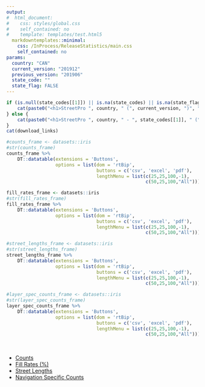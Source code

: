 ```yaml
---
output:
#  html_document:
#    css: styles/global.css
#    self_contained: no
#    template: templates/test.html5
  markdowntemplates::minimal:
    css: /InProcess/ReleaseStatistics/main.css
    self_contained: no
params:
  country: "CAN"
  current_version: "201912"
  previous_version: "201906"
  state_code: ""
  state_flag: FALSE
---
```

<!--div id="pb-header-spacer" style="min-height:48px">&nbsp;</div-->
<div class="r-debug" style="display:none;">

```r
options(warn = -1)
working_dir <- getwd()
print(working_dir)
#print(grepl("/content", getwd(), ignore.case = TRUE))
if (grepl("/content", getwd(), ignore.case = TRUE)) {
    working_dir <- stringr::str_replace(getwd(), "/content", "")
    #setwd(working_dir)

} else if (grepl("/src/templates", getwd(), ignore.case = TRUE)) {
    working_dir <- stringr::str_replace(getwd(), "/src/templates", "")
    #setwd(working_dir)

} else if (grepl("/src", getwd(), ignore.case = TRUE)) {
    working_dir <- stringr::str_replace(getwd(), "/src", "")
    #setwd(working_dir)
}

require("jsonlite")
require("rmarkdown")
require("readtext")
require("stringr")
require("tidyverse")
# We will use the DT package to present dynamic HTML tables (and downloadable excel sheets)
require("DT")

download_links <- c()

downloadPath <- c("CURRENT")

country <- params$country
current_version <- params$current_version
previous_version <- params$previous_version
state_codes <- list(state_codes = c(params$state_code))
state_flag <- params$state_flag

try({
    print(file.exists(paste0(working_dir, "/CURRENT/models/country-codes.json")))

    if (file.exists(paste0(working_dir, "/CURRENT/models/country-codes.json"))) {
        country_code_model <- jsonlite::fromJSON(paste0(working_dir, "/CURRENT/models/country-codes.json"))

        # Get from country-codes model
        country_code3 <- country_code_model[country][[1]][1] # "gbr"
        country_code4 <- country_code_model[country][[1]][2] # "gbri"
        if (is.null(state_codes[[1]]) || is.na(state_codes)) {
            state_codes <- country_code_model[country][[1]][3] # c("AB", "BC", "MB", "NB", "NL", "NS", "NT", "NU", "ON", "PE", "QC", "SK", "YT")
            state_flag <- c(FALSE)
        } else {
            state_flag <- c(TRUE)
        }
    }
}, silent = FALSE, outFile = stderr())

print(country)
print(current_version)
print(previous_version)
print(state_codes)
print(state_flag)

length_units <- c()
switch(country,
    "GBR" = { length_units <- c("miles") },
    "USA" = { length_units <- c("miles") },
    { length_units <- c("kilometers") }
)

loadStatsCsv <- function (version, country, code, layer) {
    stats_file_path <- paste0(working_dir, "/", version, "/", country, "/", stringr::str_to_lower(code), layer, "-statistics.csv")
    stats <- data.frame(
        "Table/Attribute" = c(NA),
        "Count" = c(NA),
        "Attribute Filled %" = c(NA)
    )

    if (all(state_flag)) {
        state_code <- switch(
            layer,
            "_nodes" = { paste0(stringr::str_to_lower(code), "_", stringr::str_to_lower(state_codes[[1]])) },
            "_restrictions" = { paste0(stringr::str_to_lower(code), "_", stringr::str_to_lower(state_codes[[1]])) },
            "_streets" = { paste0(stringr::str_to_lower(code), "_", stringr::str_to_lower(state_codes[[1]])) },
            "_speed_profile_sets" = { paste0(stringr::str_to_lower(code), "_", stringr::str_to_lower(state_codes[[1]])) },
            { stringr::str_to_lower(state_codes[[1]]) }
        )
        stats_file_path <- paste0(working_dir, "/", version, "/", country, "/", state_code, layer, "-statistics.csv")

        for (stats_file in stats_file_path) {
            if (file.exists(stats_file)) {
                print(stats_file)
                stats <- read.csv(stats_file, sep = ",", na.strings = "NA", strip.white = TRUE, stringsAsFactors = FALSE)
            }
        }

    } else if (file.exists(stats_file_path)) {
        stats_file <- stats_file_path
        #print(stats_file)
        stats <- read.csv(stats_file, sep = ",", na.strings = "NA", strip.white = TRUE, stringsAsFactors = FALSE)

    } else if ((!is.null(state_codes)) && (!is.na(state_codes)) && (country_code3 == "usa" || country_code3 == "can")) {
        nation_wide_frame <- c(NA)
        lengths_frame <- c(NA)

        state_codes <- switch(
            layer,
            "_nodes" = { paste0(stringr::str_to_lower(code), "_", stringr::str_to_lower(state_codes[[1]])) },
            "_restrictions" = { paste0(stringr::str_to_lower(code), "_", stringr::str_to_lower(state_codes[[1]])) },
            "_streets" = { paste0(stringr::str_to_lower(code), "_", stringr::str_to_lower(state_codes[[1]])) },
            "_speed_profile_sets" = { paste0(stringr::str_to_lower(code), "_", stringr::str_to_lower(state_codes[[1]])) },
            { stringr::str_to_lower(state_codes[[1]]) }
        )
        stats_file_paths <- paste0(working_dir, "/", version, "/", country, "/", state_codes, layer, "-statistics.csv")

        for (stats_file in stats_file_paths) {
            if (file.exists(stats_file)) {

                if (!is.na(nation_wide_frame) && !is.null(nation_wide_frame)) {
                    # print(stats_file)
                    read_frame <- read.csv(stats_file, sep = ",", na.strings = "NA", strip.white = TRUE, stringsAsFactors = FALSE)
                    nation_wide_frame[nrow(nation_wide_frame)+1,] <- read_frame[1, 1:3]
                    if (!is.null(read_frame[2, 1:2]) && !is.na(read_frame[2, 1:2])) {
                        lengths_frame[nrow(lengths_frame)+1,] <- read_frame[2, 1:3]
                    }

                } else {
                    # print(stats_file)
                    read_frame <- read.csv(stats_file, sep = ",", na.strings = "NA", strip.white = TRUE, stringsAsFactors = FALSE)
                    nation_wide_frame <- read_frame[1, 1:3]
                    if (!is.null(read_frame[2, 1:2]) && !is.na(read_frame[2, 1:2])) {
                        lengths_frame <- read_frame[2, 1:3]
                    }

                }
            }
        }

        str(nation_wide_frame)

        if (!is.na(lengths_frame) && !is.null(lengths_frame)) {
            str(lengths_frame)
            nation_wide_frame <- rbind(
                nation_wide_frame[-1,1:length(nation_wide_frame)],
                c(paste0(stringr::str_to_lower(code), layer), sum(nation_wide_frame[, 2]), NA),
                c("Length_Meters (total)", sum(lengths_frame[, 2]), NA),
                stringsAsFactors = FALSE
            )
            stats <- nation_wide_frame[c(nrow(nation_wide_frame) - 1, nrow(nation_wide_frame)), ]

        } else if (length(nation_wide_frame) > 2 && length(nation_wide_frame[,2]) > 1) {
            nation_wide_frame <- rbind(
                nation_wide_frame[-1,1:length(nation_wide_frame)],
                c(paste0(stringr::str_to_lower(code), layer), sum(nation_wide_frame[, 2]), NA),
                stringsAsFactors = FALSE
            )
            stats <- nation_wide_frame[nrow(nation_wide_frame), ]
        }
    }

    head(stats)
    stats
}

loadUSCANStatsCsv <- function (version, country, code, layer) {
    stats_file_path <- paste0(working_dir, "/", version, "/", country, "/", stringr::str_to_lower(code), layer, "-statistics.csv")
    stats <- data.frame(
        "Table/Attribute" = c(NA),
        "Count" = c(NA),
        "Attribute Filled %" = c(NA)
    )

    # print(all(state_flag))
    if (all(state_flag)) {
        state_code <- switch(
            layer,
            "_nodes" = { paste0(stringr::str_to_lower(code), "_", stringr::str_to_lower(state_codes[[1]])) },
            "_restrictions" = { paste0(stringr::str_to_lower(code), "_", stringr::str_to_lower(state_codes[[1]])) },
            "_streets" = { paste0(stringr::str_to_lower(code), "_", stringr::str_to_lower(state_codes[[1]])) },
            "_speed_profile_sets" = { paste0(stringr::str_to_lower(code), "_", stringr::str_to_lower(state_codes[[1]])) },
            { stringr::str_to_lower(state_codes[[1]]) }
        )
        stats_file_path <- paste0(working_dir, "/", version, "/", country, "/", state_code, layer, "-statistics.csv")
        for (stats_file in stats_file_path) {
            if (file.exists(stats_file)) {
                print(stats_file)
                stats <- read.csv(stats_file, sep = ",", na.strings = "NA", strip.white = TRUE, stringsAsFactors = FALSE)
            }
        }

    } else if (file.exists(stats_file_path)) {
        stats_file <- stats_file_path
        # print(stats_file)
        stats <- read.csv(stats_file, sep = ",", na.strings = "NA", strip.white = TRUE, stringsAsFactors = FALSE)

    } else {
        nation_wide_frame <- c(NA)
        lengths_frame <- c(NA)

        for (state_code in stringr::str_to_lower(state_codes[[1]])) {
            stats_file_path <- paste0(working_dir, "/", version, "/", country, "/", state_code, layer, "-statistics.csv")
            # print(state_code)
            # print(paste0(working_dir, "/", current_version, "/", country, "/", state_code, layer, "-statistics.csv"))

            if (file.exists(stats_file_path)) {
                stats_file <- stats_file_path

                if (!is.na(nation_wide_frame) && !is.null(nation_wide_frame)) {
                    # print(stats_file)
                    read_frame <- read.csv(stats_file, sep = ",", na.strings = "NA", strip.white = TRUE, stringsAsFactors = FALSE)
                    nation_wide_frame[nrow(nation_wide_frame)+1,] <- read_frame[1, 1:3]
                    if (!is.null(read_frame[2, 1:2]) && !is.na(read_frame[2, 1:2])) {
                        lengths_frame[nrow(lengths_frame)+1,] <- read_frame[2, 1:3]
                    }

                } else {
                    # print(stats_file)
                    read_frame <- read.csv(stats_file, sep = ",", na.strings = "NA", strip.white = TRUE, stringsAsFactors = FALSE)
                    nation_wide_frame <- read_frame[1, 1:3]
                    if (!is.null(read_frame[2, 1:2]) && !is.na(read_frame[2, 1:2])) {
                        lengths_frame <- read_frame[2, 1:3]
                    }

                }
            }
        }

        str(nation_wide_frame)

        #if (length(nation_wide_frame) > 2 && length(nation_wide_frame[,2]) > 1) {
        #     print(length(nation_wide_frame[,2]))
        #     print(paste0(stringr::str_to_lower(code), layer, " ", sum(nation_wide_frame[, 2])))
        #}

        if (!is.na(lengths_frame) && !is.null(lengths_frame)) {
            str(lengths_frame)
            nation_wide_frame <- rbind(
                nation_wide_frame[-1,1:length(nation_wide_frame)],
                c(paste0(stringr::str_to_lower(code), layer), sum(nation_wide_frame[, 2]), NA),
                c("Length_Meters (total)", sum(lengths_frame[, 2]), NA),
                stringsAsFactors = FALSE
            )
            stats <- nation_wide_frame[c(nrow(nation_wide_frame) - 1, nrow(nation_wide_frame)), ]

        } else if (length(nation_wide_frame) > 2 && length(nation_wide_frame[,2]) > 1) {
            nation_wide_frame <- rbind(
                nation_wide_frame[-1,1:length(nation_wide_frame)],
                c(paste0(stringr::str_to_lower(code), layer), sum(nation_wide_frame[, 2]), NA),
                stringsAsFactors = FALSE
            )
            stats <- nation_wide_frame[nrow(nation_wide_frame), ]
        }
    }

    head(stats)
    stats
}

# Navigation Tables
nodes_current <- loadStatsCsv(current_version, country, country_code3, "_nodes")
nodes_previous <- loadStatsCsv(previous_version, country, country_code3, "_nodes")

head(nodes_current)
head(nodes_previous)

restrictions_current <- loadStatsCsv(current_version, country, country_code3, "_restrictions")
restrictions_previous <- loadStatsCsv(previous_version, country, country_code3, "_restrictions")

head(restrictions_current)
head(restrictions_previous)

streets_current <- loadStatsCsv(current_version, country, country_code3, "_streets")
streets_previous <- loadStatsCsv(previous_version, country, country_code3, "_streets")

head(streets_current)
head(streets_previous)

# Speed Profiles Table
speed_profile_sets_current <- loadStatsCsv(current_version, country, country_code3, "_speed_profile_sets")
speed_profile_sets_previous <- loadStatsCsv(previous_version, country, country_code3, "_speed_profile_sets")

head(speed_profile_sets_current)
head(speed_profile_sets_previous)

if ((!is.null(state_codes)) && (!is.na(state_codes)) && (country_code3 == "usa" || country_code3 == "can")) {
    # US/CAN Classic Tables
    geocode1_current <- loadUSCANStatsCsv(current_version, country, country_code3, "geocode1")
    geocode1_previous <- loadUSCANStatsCsv(previous_version, country, country_code3, "geocode1")
    geocode2_current <- loadUSCANStatsCsv(current_version, country, country_code3, "geocode2")
    geocode2_previous <- loadUSCANStatsCsv(previous_version, country, country_code3, "geocode2")
    sa_current <- loadUSCANStatsCsv(current_version, country, country_code3, "sa")
    sa_previous <- loadUSCANStatsCsv(previous_version, country, country_code3, "sa")

    # US/CAN Display Tables
    airports_current <- loadUSCANStatsCsv(current_version, country, country_code3, "airports")
    airports_previous <- loadUSCANStatsCsv(previous_version, country, country_code3, "airports")

    cities_current <- loadUSCANStatsCsv(current_version, country, country_code3, "cities")
    cities_previous <- loadUSCANStatsCsv(previous_version, country, country_code3, "cities")

    expressways_current <- loadUSCANStatsCsv(current_version, country, country_code3, "expressways")
    expressways_previous <- loadUSCANStatsCsv(previous_version, country, country_code3, "expressways")

    ferries_current <- loadUSCANStatsCsv(current_version, country, country_code3, "ferries")
    ferries_previous <- loadUSCANStatsCsv(previous_version, country, country_code3, "ferries")

    gazetteer1_current <- loadUSCANStatsCsv(current_version, country, country_code3, "gazetteer1")
    gazetteer1_previous <- loadUSCANStatsCsv(previous_version, country, country_code3, "gazetteer1")

    gazetteer2_current <- loadUSCANStatsCsv(current_version, country, country_code3, "gazetteer2")
    gazetteer2_previous <- loadUSCANStatsCsv(previous_version, country, country_code3, "gazetteer2")

    gazetteer3_current <- loadUSCANStatsCsv(current_version, country, country_code3, "gazetteer3")
    gazetteer3_previous <- loadUSCANStatsCsv(previous_version, country, country_code3, "gazetteer3")

    gazetteer4_current <- loadUSCANStatsCsv(current_version, country, country_code3, "gazetteer4")
    gazetteer4_previous <- loadUSCANStatsCsv(previous_version, country, country_code3, "gazetteer4")

    gazetteer5_current <- loadUSCANStatsCsv(current_version, country, country_code3, "gazetteer5")
    gazetteer5_previous <- loadUSCANStatsCsv(previous_version, country, country_code3, "gazetteer5")

    gazetteer6_current <- loadUSCANStatsCsv(current_version, country, country_code3, "gazetteer6")
    gazetteer6_previous <- loadUSCANStatsCsv(previous_version, country, country_code3, "gazetteer6")

    gazetteer7_current <- loadUSCANStatsCsv(current_version, country, country_code3, "gazetteer7")
    gazetteer7_previous <- loadUSCANStatsCsv(previous_version, country, country_code3, "gazetteer7")

    landmarks_current <- loadUSCANStatsCsv(current_version, country, country_code3, "landmarks")
    landmarks_previous <- loadUSCANStatsCsv(previous_version, country, country_code3, "landmarks")

    landuse_current <- loadUSCANStatsCsv(current_version, country, country_code3, "landuse")
    landuse_previous <- loadUSCANStatsCsv(previous_version, country, country_code3, "landuse")

    localhwys_med_current <- loadUSCANStatsCsv(current_version, country, country_code3, "localhwys_med")
    localhwys_med_previous <- loadUSCANStatsCsv(previous_version, country, country_code3, "localhwys_med")

    localrtes_current <- loadUSCANStatsCsv(current_version, country, country_code3, "localrtes")
    localrtes_previous <- loadUSCANStatsCsv(previous_version, country, country_code3, "localrtes")

    oneways_current <- loadUSCANStatsCsv(current_version, country, country_code3, "oneways")
    oneways_previous <- loadUSCANStatsCsv(previous_version, country, country_code3, "oneways")

    primaryhwys_current <- loadUSCANStatsCsv(current_version, country, country_code3, "primaryhwys")
    primaryhwys_previous <- loadUSCANStatsCsv(previous_version, country, country_code3, "primaryhwys")

    primaryhwys_med_current <- loadUSCANStatsCsv(current_version, country, country_code3, "primaryhwys_med")
    primaryhwys_med_previous <- loadUSCANStatsCsv(previous_version, country, country_code3, "primaryhwys_med")

    railroads_current <- loadUSCANStatsCsv(current_version, country, country_code3, "railroads")
    railroads_previous <- loadUSCANStatsCsv(previous_version, country, country_code3, "railroads")

    regionalhwys_current <- loadUSCANStatsCsv(current_version, country, country_code3, "regionalhwys")
    regionalhwys_previous <- loadUSCANStatsCsv(previous_version, country, country_code3, "regionalhwys")

    rivers_current <- loadUSCANStatsCsv(current_version, country, country_code3, "rivers")
    rivers_previous <- loadUSCANStatsCsv(previous_version, country, country_code3, "rivers")

    secondaryhwys_current <- loadUSCANStatsCsv(current_version, country, country_code3, "secondaryhwys")
    secondaryhwys_previous <- loadUSCANStatsCsv(previous_version, country, country_code3, "secondaryhwys")

    secondaryhwys_med_current <- loadUSCANStatsCsv(current_version, country, country_code3, "secondaryhwys_med")
    secondaryhwys_med_previous <- loadUSCANStatsCsv(previous_version, country, country_code3, "secondaryhwys_med")

    signposts_current <- loadUSCANStatsCsv(current_version, country, country_code3, "signposts")
    signposts_previous <- loadUSCANStatsCsv(previous_version, country, country_code3, "signposts")

    displaystreets_current <- loadUSCANStatsCsv(current_version, country, country_code3, "streets")
    displaystreets_previous <- loadUSCANStatsCsv(previous_version, country, country_code3, "streets")

    urbanareas_current <- loadUSCANStatsCsv(current_version, country, country_code3, "urbanareas")
    urbanareas_previous <- loadUSCANStatsCsv(previous_version, country, country_code3, "urbanareas")

    waterbodies_current <- loadUSCANStatsCsv(current_version, country, country_code3, "waterbodies")
    waterbodies_previous <- loadUSCANStatsCsv(previous_version, country, country_code3, "waterbodies")

}

if (!is.null(country_code3[[1]]) && !is.na(country_code3) && (country_code3 == "usa")) {
    # US only

    counties_current <- loadUSCANStatsCsv(current_version, country, country_code3, "counties")
    counties_previous <- loadUSCANStatsCsv(previous_version, country, country_code3, "counties")

    shldco_0to5_current <- loadUSCANStatsCsv(current_version, country, country_code3, "shldco_0to5")
    shldco_0to5_previous <- loadUSCANStatsCsv(previous_version, country, country_code3, "shldco_0to5")

    shldco_5to15_current <- loadUSCANStatsCsv(current_version, country, country_code3, "shldco_5to15")
    shldco_5to15_previous <- loadUSCANStatsCsv(previous_version, country, country_code3, "shldco_5to15")

    shldco_15to50_current <- loadUSCANStatsCsv(current_version, country, country_code3, "shldco_15to50")
    shldco_15to50_previous <- loadUSCANStatsCsv(previous_version, country, country_code3, "shldco_15to50")

    shldinter_0to5_current <- loadUSCANStatsCsv(current_version, country, country_code3, "shldinter_0to5")
    shldinter_0to5_previous <- loadUSCANStatsCsv(previous_version, country, country_code3, "shldinter_0to5")

    shldinter_5to15_current <- loadUSCANStatsCsv(current_version, country, country_code3, "shldinter_5to15")
    shldinter_5to15_previous <- loadUSCANStatsCsv(previous_version, country, country_code3, "shldinter_5to15")

    shldinter_15to50_current <- loadUSCANStatsCsv(current_version, country, country_code3, "shldinter_15to50")
    shldinter_15to50_previous <- loadUSCANStatsCsv(previous_version, country, country_code3, "shldinter_15to50")

    shldstate_0to5_current <- loadUSCANStatsCsv(current_version, country, country_code3, "shldstate_0to5")
    shldstate_0to5_previous <- loadUSCANStatsCsv(previous_version, country, country_code3, "shldstate_0to5")

    shldstate_5to15_current <- loadUSCANStatsCsv(current_version, country, country_code3, "shldstate_5to15")
    shldstate_5to15_previous <- loadUSCANStatsCsv(previous_version, country, country_code3, "shldstate_5to15")

    shldstate_15to50_current <- loadUSCANStatsCsv(current_version, country, country_code3, "shldstate_15to50")
    shldstate_15to50_previous <- loadUSCANStatsCsv(previous_version, country, country_code3, "shldstate_15to50")

    shldus_0to5_current <- loadUSCANStatsCsv(current_version, country, country_code3, "shldus_0to5")
    shldus_0to5_previous <- loadUSCANStatsCsv(previous_version, country, country_code3, "shldus_0to5")

    shldus_5to15_current <- loadUSCANStatsCsv(current_version, country, country_code3, "shldus_5to15")
    shldus_5to15_previous <- loadUSCANStatsCsv(previous_version, country, country_code3, "shldus_5to15")

    shldus_15to50_current <- loadUSCANStatsCsv(current_version, country, country_code3, "shldus_15to50")
    shldus_15to50_previous <- loadUSCANStatsCsv(previous_version, country, country_code3, "shldus_15to50")

    towns_current <- loadUSCANStatsCsv(current_version, country, country_code3, "towns")
    towns_previous <- loadUSCANStatsCsv(previous_version, country, country_code3, "towns")
}

if (!is.null(country_code3[[1]]) && !is.na(country_code3) && (country_code3 == "can")) {
    # CAN only

    censusdivisions_current <- loadUSCANStatsCsv(current_version, country, country_code3, "censusdivisions")
    censusdivisions_previous <- loadUSCANStatsCsv(previous_version, country, country_code3, "censusdivisions")

    censussubdivisions_current <- loadUSCANStatsCsv(current_version, country, country_code3, "censussubdivisions")
    censussubdivisions_previous <- loadUSCANStatsCsv(previous_version, country, country_code3, "censussubdivisions")

    shldprhwy_0to5_current <- loadUSCANStatsCsv(current_version, country, country_code3, "shldprhwy_0to5")
    shldprhwy_0to5_previous <- loadUSCANStatsCsv(previous_version, country, country_code3, "shldprhwy_0to5")

    shldprhwy_5to15_current <- loadUSCANStatsCsv(current_version, country, country_code3, "shldprhwy_5to15")
    shldprhwy_5to15_previous <- loadUSCANStatsCsv(previous_version, country, country_code3, "shldprhwy_5to15")

    shldprhwy_15to50_current <- loadUSCANStatsCsv(current_version, country, country_code3, "shldprhwy_15to50")
    shldprhwy_15to50_previous <- loadUSCANStatsCsv(previous_version, country, country_code3, "shldprhwy_15to50")

    shldtchwy_0to5_current <- loadUSCANStatsCsv(current_version, country, country_code3, "shldtchwy_0to5")
    shldtchwy_0to5_previous <- loadUSCANStatsCsv(previous_version, country, country_code3, "shldtchwy_0to5")

    shldtchwy_5to15_current <- loadUSCANStatsCsv(current_version, country, country_code3, "shldtchwy_5to15")
    shldtchwy_5to15_previous <- loadUSCANStatsCsv(previous_version, country, country_code3, "shldtchwy_5to15")

    shldtchwy_15to50_current <- loadUSCANStatsCsv(current_version, country, country_code3, "shldtchwy_15to50")
    shldtchwy_15to50_previous <- loadUSCANStatsCsv(previous_version, country, country_code3, "shldtchwy_15to50")
}

if (!is.null(country_code4[[1]]) && !is.na(country_code4)) {
    # EMEA Classic Tables
    cr_current <- loadStatsCsv(current_version, country, country_code4, "cr")
    cr_previous <- loadStatsCsv(previous_version, country, country_code4, "cr")
    sa_current <- loadStatsCsv(current_version, country, country_code4, "sa")
    sa_previous <- loadStatsCsv(previous_version, country, country_code4, "sa")
    x1_current <- loadStatsCsv(current_version, country, country_code4, "x1")
    x1_previous <- loadStatsCsv(previous_version, country, country_code4, "x1")
    x2_current <- loadStatsCsv(current_version, country, country_code4, "x2")
    x2_previous <- loadStatsCsv(previous_version, country, country_code4, "x2")

    # EMEA Display Tables
    a0_current <- loadStatsCsv(current_version, country, country_code4, "a0")
    a0_previous <- loadStatsCsv(previous_version, country, country_code4, "a0")

    a1_current <- loadStatsCsv(current_version, country, country_code4, "a1")
    a1_previous <- loadStatsCsv(previous_version, country, country_code4, "a1")

    a2_current <- loadStatsCsv(current_version, country, country_code4, "a2")
    a2_previous <- loadStatsCsv(previous_version, country, country_code4, "a2")

    a3_current <- loadStatsCsv(current_version, country, country_code4, "a3")
    a3_previous <- loadStatsCsv(previous_version, country, country_code4, "a3")

    a4_current <- loadStatsCsv(current_version, country, country_code4, "a4")
    a4_previous <- loadStatsCsv(previous_version, country, country_code4, "a4")

    a5_current <- loadStatsCsv(current_version, country, country_code4, "a5")
    a5_previous <- loadStatsCsv(previous_version, country, country_code4, "a5")

    aa_current <- loadStatsCsv(current_version, country, country_code4, "aa")
    aa_previous <- loadStatsCsv(previous_version, country, country_code4, "aa")

    ap_current <- loadStatsCsv(current_version, country, country_code4, "ap")
    ap_previous <- loadStatsCsv(previous_version, country, country_code4, "ap")

    b_current <- loadStatsCsv(current_version, country, country_code4, "b")
    b_previous <- loadStatsCsv(previous_version, country, country_code4, "b")

    f_current <- loadStatsCsv(current_version, country, country_code4, "f")
    f_previous <- loadStatsCsv(previous_version, country, country_code4, "f")

    fi_current <- loadStatsCsv(current_version, country, country_code4, "fi")
    fi_previous <- loadStatsCsv(previous_version, country, country_code4, "fi")

    fr_current <- loadStatsCsv(current_version, country, country_code4, "fr")
    fr_previous <- loadStatsCsv(previous_version, country, country_code4, "fr")

    g1_current <- loadStatsCsv(current_version, country, country_code4, "g1")
    g1_previous <- loadStatsCsv(previous_version, country, country_code4, "g1")

    g2_current <- loadStatsCsv(current_version, country, country_code4, "g2")
    g2_previous <- loadStatsCsv(previous_version, country, country_code4, "g2")

    g3_current <- loadStatsCsv(current_version, country, country_code4, "g3")
    g3_previous <- loadStatsCsv(previous_version, country, country_code4, "g3")

    g4_current <- loadStatsCsv(current_version, country, country_code4, "g4")
    g4_previous <- loadStatsCsv(previous_version, country, country_code4, "g4")

    g5_current <- loadStatsCsv(current_version, country, country_code4, "g5")
    g5_previous <- loadStatsCsv(previous_version, country, country_code4, "g5")

    g6_current <- loadStatsCsv(current_version, country, country_code4, "g6")
    g6_previous <- loadStatsCsv(previous_version, country, country_code4, "g6")

    gf_current <- loadStatsCsv(current_version, country, country_code4, "gf")
    gf_previous <- loadStatsCsv(previous_version, country, country_code4, "gf")

    lc_current <- loadStatsCsv(current_version, country, country_code4, "lc")
    lc_previous <- loadStatsCsv(previous_version, country, country_code4, "lc")

    lu_current <- loadStatsCsv(current_version, country, country_code4, "lu")
    lu_previous <- loadStatsCsv(previous_version, country, country_code4, "lu")

    nf_current <- loadStatsCsv(current_version, country, country_code4, "nf")
    nf_previous <- loadStatsCsv(previous_version, country, country_code4, "nf")

    ow_current <- loadStatsCsv(current_version, country, country_code4, "ow")
    ow_previous <- loadStatsCsv(previous_version, country, country_code4, "ow")

    p_current <- loadStatsCsv(current_version, country, country_code4, "p")
    p_previous <- loadStatsCsv(previous_version, country, country_code4, "p")

    pc_current <- loadStatsCsv(current_version, country, country_code4, "pc")
    pc_previous <- loadStatsCsv(previous_version, country, country_code4, "pc")

    pci_current <- loadStatsCsv(current_version, country, country_code4, "pci")
    pci_previous <- loadStatsCsv(previous_version, country, country_code4, "pci")

    pcp_current <- loadStatsCsv(current_version, country, country_code4, "pcp")
    pcp_previous <- loadStatsCsv(previous_version, country, country_code4, "pcp")

    pu_current <- loadStatsCsv(current_version, country, country_code4, "pu")
    pu_previous <- loadStatsCsv(previous_version, country, country_code4, "pu")

    r_current <- loadStatsCsv(current_version, country, country_code4, "r")
    r_previous <- loadStatsCsv(previous_version, country, country_code4, "r")

    re_current <- loadStatsCsv(current_version, country, country_code4, "re")
    re_previous <- loadStatsCsv(previous_version, country, country_code4, "re")

    s1_current <- loadStatsCsv(current_version, country, country_code4, "s1")
    s1_previous <- loadStatsCsv(previous_version, country, country_code4, "s1")

    s2_current <- loadStatsCsv(current_version, country, country_code4, "s2")
    s2_previous <- loadStatsCsv(previous_version, country, country_code4, "s2")

    s3_current <- loadStatsCsv(current_version, country, country_code4, "s3")
    s3_previous <- loadStatsCsv(previous_version, country, country_code4, "s3")

    s4_current <- loadStatsCsv(current_version, country, country_code4, "s4")
    s4_previous <- loadStatsCsv(previous_version, country, country_code4, "s4")

    s5_current <- loadStatsCsv(current_version, country, country_code4, "s5")
    s5_previous <- loadStatsCsv(previous_version, country, country_code4, "s5")

    s6_current <- loadStatsCsv(current_version, country, country_code4, "s6")
    s6_previous <- loadStatsCsv(previous_version, country, country_code4, "s6")

    st_current <- loadStatsCsv(current_version, country, country_code4, "st")
    st_previous <- loadStatsCsv(previous_version, country, country_code4, "st")

    u_current <- loadStatsCsv(current_version, country, country_code4, "u")
    u_previous <- loadStatsCsv(previous_version, country, country_code4, "u")

    wm_current <- loadStatsCsv(current_version, country, country_code4, "wm")
    wm_previous <- loadStatsCsv(previous_version, country, country_code4, "wm")

    w_current <- loadStatsCsv(current_version, country, country_code4, "w")
    w_previous <- loadStatsCsv(previous_version, country, country_code4, "w")

    zl_current <- loadStatsCsv(current_version, country, country_code4, "zl")
    zl_previous <- loadStatsCsv(previous_version, country, country_code4, "zl")

    zp_current <- loadStatsCsv(current_version, country, country_code4, "zp")
    zp_previous <- loadStatsCsv(previous_version, country, country_code4, "zp")
}


# Navigation Field/Values
nodes_total <- c(current = NA, previous = NA)
restrictions_total <- c(current = NA, previous = NA)
streets_total <- c(current = NA, previous = NA)
STREET <- c(current = NA, previous = NA)
STREET2 <- c(current = NA, previous = NA)
STREET3 <- c(current = NA, previous = NA)
STREET4 <- c(current = NA, previous = NA)
FROMLEFT <- c(current = NA, previous = NA)
TOLEFT <- c(current = NA, previous = NA)
FROMRIGHT <- c(current = NA, previous = NA)
TORIGHT <- c(current = NA, previous = NA)
L_STRUCT_1 <- c(current = NA, previous = NA)
L_STRUCT_2 <- c(current = NA, previous = NA)
L_STRUCT_3 <- c(current = NA, previous = NA)
L_STRUCT_4 <- c(current = NA, previous = NA)
L_STRUCT_5 <- c(current = NA, previous = NA)
L_STRUCT_6 <- c(current = NA, previous = NA)
R_STRUCT_1 <- c(current = NA, previous = NA)
R_STRUCT_2 <- c(current = NA, previous = NA)
R_STRUCT_3 <- c(current = NA, previous = NA)
R_STRUCT_4 <- c(current = NA, previous = NA)
R_STRUCT_5 <- c(current = NA, previous = NA)
R_STRUCT_6 <- c(current = NA, previous = NA)
A1_LEFT <- c(current = NA, previous = NA)
A1_RIGHT <- c(current = NA, previous = NA)
LOCALITY_LEFT <- c(current = NA, previous = NA)
LOCALITY_CODE_LEFT <- c(current = NA, previous = NA)
LOCALITY_RIGHT <- c(current = NA, previous = NA)
LOCALITY_CODE_RIGHT <- c(current = NA, previous = NA)
PC_LEFT <- c(current = NA, previous = NA)
PNAM_LEFT <- c(current = NA, previous = NA)
PC_RIGHT <- c(current = NA, previous = NA)
PNAM_RIGHT <- c(current = NA, previous = NA)
ROUTE_NUM <- c(current = NA, previous = NA)
AREA_TYPE_0 <- c(current = NA, previous = NA)
AREA_TYPE_1 <- c(current = NA, previous = NA)
ROAD_TYPE_D <- c(current = NA, previous = NA)
ROAD_TYPE_S <- c(current = NA, previous = NA)
SPEED <- c(current = NA, previous = NA)
SPEED_VERIFIED <- c(current = NA, previous = NA)
SPEED_AMPEAK <- c(current = NA, previous = NA)
SPEED_PMPEAK <- c(current = NA, previous = NA)
SPEED_INTERPEAK <- c(current = NA, previous = NA)
SPEED_NIGHT <- c(current = NA, previous = NA)
SPEED_SEVENDAY <- c(current = NA, previous = NA)
ROUGHRD <- c(current = NA, previous = NA)
SURFACE_TYPE_0 <- c(current = NA, previous = NA)
SURFACE_TYPE_1 <- c(current = NA, previous = NA)
SURFACE_TYPE_2 <- c(current = NA, previous = NA)
SURFACE_TYPE_3 <- c(current = NA, previous = NA)
MAX_HEIGHT <- c(current = NA, previous = NA)
MAX_WIDTH <- c(current = NA, previous = NA)
MAX_WEIGHT <- c(current = NA, previous = NA)
ONEWAY_1 <- c(current = NA, previous = NA)
ONEWAY_2 <- c(current = NA, previous = NA)
ONEWAY_3 <- c(current = NA, previous = NA)
ONEWAY_4 <- c(current = NA, previous = NA)
ONEWAY_5 <- c(current = NA, previous = NA)
ONEWAY_6 <- c(current = NA, previous = NA)
TOLL_false <- c(current = NA, previous = NA)
TOLL_true <- c(current = NA, previous = NA)
Length_total <- c(current = NA, previous = NA)
Length_A <- c(current = NA, previous = NA)
Length_C <- c(current = NA, previous = NA)
Length_D <- c(current = NA, previous = NA)
Length_E <- c(current = NA, previous = NA)
Length_F <- c(current = NA, previous = NA)
Length_G <- c(current = NA, previous = NA)
Length_H <- c(current = NA, previous = NA)
Length_I <- c(current = NA, previous = NA)
Length_L <- c(current = NA, previous = NA)
Length_M <- c(current = NA, previous = NA)
Length_N <- c(current = NA, previous = NA)
Length_P <- c(current = NA, previous = NA)
Length_Q <- c(current = NA, previous = NA)
Length_R <- c(current = NA, previous = NA)
Length_S <- c(current = NA, previous = NA)
Length_T <- c(current = NA, previous = NA)
Length_U <- c(current = NA, previous = NA)
Length_W <- c(current = NA, previous = NA)
Length_Z <- c(current = NA, previous = NA)
streetsValuesList <- list(
  streets_total,
  STREET, STREET2, STREET3, STREET4,
  FROMLEFT, TOLEFT, FROMRIGHT, TORIGHT,
  L_STRUCT_1, L_STRUCT_2, L_STRUCT_3,
  L_STRUCT_4, L_STRUCT_5, L_STRUCT_6,
  R_STRUCT_1, R_STRUCT_2, R_STRUCT_3,
  R_STRUCT_4, R_STRUCT_5, R_STRUCT_6,
  A1_LEFT, A1_RIGHT, LOCALITY_LEFT, LOCALITY_CODE_LEFT,
  LOCALITY_RIGHT, LOCALITY_CODE_RIGHT,
  PC_LEFT, PNAM_LEFT, PC_RIGHT, PNAM_RIGHT,
  AREA_TYPE_0, AREA_TYPE_1, ROAD_TYPE_D, ROAD_TYPE_S,
  SPEED, SPEED_VERIFIED, SPEED_AMPEAK, SPEED_PMPEAK,
  SPEED_INTERPEAK, SPEED_NIGHT, SPEED_SEVENDAY,
  ROUGHRD, SURFACE_TYPE_0, SURFACE_TYPE_1, SURFACE_TYPE_2,
  SURFACE_TYPE_3, MAX_HEIGHT, MAX_WIDTH, MAX_WEIGHT,
  ONEWAY_1, ONEWAY_2, ONEWAY_3, ONEWAY_4, ONEWAY_5, ONEWAY_6,
  ROUTE_NUM, TOLL_false, TOLL_true, Length_total, Length_A,
  Length_C, Length_D, Length_E, Length_F, Length_G, Length_H,
  Length_I, Length_L, Length_M, Length_N, Length_P, Length_Q,
  Length_R, Length_S, Length_T, Length_U, Length_W, Length_Z)
speed_profile_sets_total <- c(current = NA, previous = NA)

if ((!is.null(state_codes)) && (!is.na(state_codes)) && (country_code3 == "usa" || country_code3 == "can")) {
    # US/CAN Display and Classic Field/Values

    airports_total <- c(current = NA, previous = NA)
    cities_total <- c(current = NA, previous = NA)
    expressways_total <- c(current = NA, previous = NA)
    ferries_total <- c(current = NA, previous = NA)
    gazetteer1_total <- c(current = NA, previous = NA)
    gazetteer2_total <- c(current = NA, previous = NA)
    gazetteer3_total <- c(current = NA, previous = NA)
    gazetteer4_total <- c(current = NA, previous = NA)
    gazetteer5_total <- c(current = NA, previous = NA)
    gazetteer6_total <- c(current = NA, previous = NA)
    gazetteer7_total <- c(current = NA, previous = NA)
    geocode1_total <- c(current = NA, previous = NA)
    geocode2_total <- c(current = NA, previous = NA)
    sa_total <- c(current = NA, previous = NA)
    landmarks_total <- c(current = NA, previous = NA)
    landuse_total <- c(current = NA, previous = NA)
    localhwys_med_total <- c(current = NA, previous = NA)
    localrtes_total <- c(current = NA, previous = NA)
    oneways_total <- c(current = NA, previous = NA)
    primaryhwys_total <- c(current = NA, previous = NA)
    primaryhwys_med_total <- c(current = NA, previous = NA)
    railroads_total <- c(current = NA, previous = NA)
    regionalhwys_total <- c(current = NA, previous = NA)
    rivers_total <- c(current = NA, previous = NA)
    secondaryhwys_total <- c(current = NA, previous = NA)
    secondaryhwys_med_total <- c(current = NA, previous = NA)
    signposts_total <- c(current = NA, previous = NA)
    displaystreets_total <- c(current = NA, previous = NA)
    urbanareas_total <- c(current = NA, previous = NA)
    waterbodies_total <- c(current = NA, previous = NA)

    Length_displaystreets <- c(current = NA, previous = NA)
    Length_expressways <- c(current = NA, previous = NA)
    Length_localrtes <- c(current = NA, previous = NA)
    Length_primaryhwys <- c(current = NA, previous = NA)
    Length_secondaryhwys <- c(current = NA, previous = NA)

}

if (!is.null(country_code3[[1]]) && !is.na(country_code3) && (country_code3 == "usa")) {
    # US only

    counties_total <- c(current = NA, previous = NA)
    shldco_0to5_total <- c(current = NA, previous = NA)
    shldco_15to50_total <- c(current = NA, previous = NA)
    shldco_5to15_total <- c(current = NA, previous = NA)
    shldinter_0to5_total <- c(current = NA, previous = NA)
    shldinter_15to50_total <- c(current = NA, previous = NA)
    shldinter_5to15_total <- c(current = NA, previous = NA)
    shldstate_0to5_total <- c(current = NA, previous = NA)
    shldstate_15to50_total <- c(current = NA, previous = NA)
    shldstate_5to15_total <- c(current = NA, previous = NA)
    shldus_0to5_total <- c(current = NA, previous = NA)
    shldus_15to50_total <- c(current = NA, previous = NA)
    shldus_5to15_total <- c(current = NA, previous = NA)
    towns_total <- c(current = NA, previous = NA)
}

if (!is.null(country_code3[[1]]) && !is.na(country_code3) && (country_code3 == "can")) {
    # CAN only

    censusdivisions_total <- c(current = NA, previous = NA)
    censussubdivisions_total <- c(current = NA, previous = NA)
    shldprhwy_0to5_total <- c(current = NA, previous = NA)
    shldprhwy_15to50_total <- c(current = NA, previous = NA)
    shldprhwy_5to15_total <- c(current = NA, previous = NA)
    shldtchwy_0to5_total <- c(current = NA, previous = NA)
    shldtchwy_15to50_total <- c(current = NA, previous = NA)
    shldtchwy_5to15_total <- c(current = NA, previous = NA)
}

if (!is.null(country_code4[[1]]) && !is.na(country_code4)) {
    # EMEA Display and Classic Field/Values
    a0_total <- c(current = NA, previous = NA)
    a1_total <- c(current = NA, previous = NA)
    a2_total <- c(current = NA, previous = NA)
    a3_total <- c(current = NA, previous = NA)
    a4_total <- c(current = NA, previous = NA)
    a5_total <- c(current = NA, previous = NA)
    aa_total <- c(current = NA, previous = NA)
    ap_total <- c(current = NA, previous = NA)
    b_total <- c(current = NA, previous = NA)
    cr_total <- c(current = NA, previous = NA)
    sa_total <- c(current = NA, previous = NA)
    x1_total <- c(current = NA, previous = NA)
    x2_total <- c(current = NA, previous = NA)
    f_total <- c(current = NA, previous = NA)
    fi_total <- c(current = NA, previous = NA)
    fr_total <- c(current = NA, previous = NA)
    g1_total <- c(current = NA, previous = NA)
    g2_total <- c(current = NA, previous = NA)
    g3_total <- c(current = NA, previous = NA)
    g4_total <- c(current = NA, previous = NA)
    g5_total <- c(current = NA, previous = NA)
    g6_total <- c(current = NA, previous = NA)
    gf_total <- c(current = NA, previous = NA)
    lc_total <- c(current = NA, previous = NA)
    lu_total <- c(current = NA, previous = NA)
    nf_total <- c(current = NA, previous = NA)
    ow_total <- c(current = NA, previous = NA)
    p_total <- c(current = NA, previous = NA)
    pc_total <- c(current = NA, previous = NA)
    pci_total <- c(current = NA, previous = NA)
    pcp_total <- c(current = NA, previous = NA)
    pu_total <- c(current = NA, previous = NA)
    r_total <- c(current = NA, previous = NA)
    re_total <- c(current = NA, previous = NA)
    s1_total <- c(current = NA, previous = NA)
    s2_total <- c(current = NA, previous = NA)
    s3_total <- c(current = NA, previous = NA)
    s4_total <- c(current = NA, previous = NA)
    s5_total <- c(current = NA, previous = NA)
    s6_total <- c(current = NA, previous = NA)
    st_total <- c(current = NA, previous = NA)
    u_total <- c(current = NA, previous = NA)
    wm_total <- c(current = NA, previous = NA)
    w_total <- c(current = NA, previous = NA)
    zl_total <- c(current = NA, previous = NA)
    zp_total <- c(current = NA, previous = NA)

    Length_s1 <- c(current = NA, previous = NA)
    Length_s2 <- c(current = NA, previous = NA)
    Length_s3 <- c(current = NA, previous = NA)
    Length_s4 <- c(current = NA, previous = NA)
    Length_s5 <- c(current = NA, previous = NA)
    Length_s6 <- c(current = NA, previous = NA)
}

getNavStreetsValues <- function (ctx, valueList) {
    streets_context <- switch(
      ctx,
      "current" = streets_current,
      "previous" = streets_previous
    )

    valueIndex <- 0

    for (c in list(streets_total,
                   STREET, STREET2, STREET3, STREET4,
                   FROMLEFT, TOLEFT, FROMRIGHT, TORIGHT,
                   L_STRUCT_1, L_STRUCT_2, L_STRUCT_3,
                   L_STRUCT_4, L_STRUCT_5, L_STRUCT_6,
                   R_STRUCT_1, R_STRUCT_2, R_STRUCT_3,
                   R_STRUCT_4, R_STRUCT_5, R_STRUCT_6,
                   A1_LEFT, A1_RIGHT, LOCALITY_LEFT, LOCALITY_CODE_LEFT,
                   LOCALITY_RIGHT, LOCALITY_CODE_RIGHT,
                   PC_LEFT, PNAM_LEFT, PC_RIGHT, PNAM_RIGHT,
                   AREA_TYPE_0, AREA_TYPE_1, ROAD_TYPE_D, ROAD_TYPE_S,
                   SPEED, SPEED_VERIFIED, SPEED_AMPEAK, SPEED_PMPEAK,
                   SPEED_INTERPEAK, SPEED_NIGHT, SPEED_SEVENDAY,
                   ROUGHRD, SURFACE_TYPE_0, SURFACE_TYPE_1, SURFACE_TYPE_2,
                   SURFACE_TYPE_3, MAX_HEIGHT, MAX_WIDTH, MAX_WEIGHT,
                   ONEWAY_1, ONEWAY_2, ONEWAY_3, ONEWAY_4, ONEWAY_5, ONEWAY_6,
                   ROUTE_NUM, TOLL_false, TOLL_true, Length_total, Length_A,
                   Length_C, Length_D, Length_E, Length_F, Length_G, Length_H,
                   Length_I, Length_L, Length_M, Length_N, Length_P, Length_Q,
                   Length_R, Length_S, Length_T, Length_U, Length_W, Length_Z)
    ) {
        valueIndex <- (valueIndex + 1)
        #print(paste0(valueIndex, ": ", valueList[valueIndex]))
        c <- valueList[valueIndex]
    }

    for (c in c(1:length(streets_context[, 1]))) {
        attr <- streets_context[c, 1]
        value <- streets_context[c, 2]
        if (!is.null(attr) && !is.na(attr)) {
            sp_pattern <- paste0("(?:", country_code3, "_|", country_code4, "|\\s|SPEED_|MAX_|\\()(?:ROAD_CLASS\\:\\s)?([\\w]+\\)?)")
            attr_match <- str_match(attr, sp_pattern)[,2]
            # print(attr_match)

            if (is.na(attr_match)) {
                print(paste0("If attr match is NA, "))
                switch(
                    attr,
                    "SPEED" = {
                        print(paste0("then attr is 'SPEED': ", value))
                        #attr_match <- c("SPEED")
                        SPEED[ctx] <- value
                    },
                    "STREET" = {
                        print(paste0("then attr is 'STREET': ", value))
                        #attr_match <- c("STREET")
                        STREET[ctx] <- value
                    },
                    "STREET2" = {
                        print(paste0("then attr is 'STREET2': ", value))
                        #attr_match <- c("STREET2")
                        STREET2[ctx] <- value
                    },
                    "STREET3" = {
                        print(paste0("then attr is 'STREET3': ", value))
                        #attr_match <- c("STREET3")
                        STREET3[ctx] <- value
                    },
                    "STREET4" = {
                        print(paste0("then attr is 'STREET4': ", value))
                        #attr_match <- c("STREET4")
                        STREET4[ctx] <- value
                    },
                    "FROMLEFT" = {
                        print(paste0("then attr is 'FROMLEFT': ", value))
                        FROMLEFT[ctx] <- value
                    },
                    "TOLEFT" = {
                        print(paste0("then attr is 'TOLEFT': ", value))
                        TOLEFT[ctx] <- value
                    },
                    "FROMRIGHT" = {
                        print(paste0("then attr is 'FROMRIGHT': ", value))
                        FROMRIGHT[ctx] <- value
                    },
                    "TORIGHT" = {
                        print(paste0("then attr is 'TORIGHT': ", value))
                        TORIGHT[ctx] <- value
                    },
                    "A1_LEFT" = {
                        print(paste0("then attr is 'A1_LEFT': ", value))
                        A1_LEFT[ctx] <- value
                    },
                    "A1_RIGHT" = {
                        print(paste0("then attr is 'A1_RIGHT': ", value))
                        A1_RIGHT[ctx] <- value
                    },
                    "LOCALITY_LEFT" = {
                        print(paste0("then attr is 'LOCALITY_LEFT': ", value))
                        LOCALITY_LEFT[ctx] <- value
                    },
                    "LOCALITY_CODE_LEFT" = {
                        print(paste0("then attr is 'LOCALITY_CODE_LEFT': ", value))
                        LOCALITY_CODE_LEFT[ctx] <- value
                    },
                    "LOCALITY_RIGHT" = {
                        print(paste0("then attr is 'LOCALITY_RIGHT': ", value))
                        LOCALITY_RIGHT[ctx] <- value
                    },
                    "LOCALITY_CODE_RIGHT" = {
                        print(paste0("then attr is 'LOCALITY_CODE_RIGHT': ", value))
                        LOCALITY_CODE_RIGHT[ctx] <- value
                    },
                    "PC_LEFT" = {
                        print(paste0("then attr is 'PC_LEFT': ", value))
                        PC_LEFT[ctx] <- value
                    },
                    "PNAM_LEFT" = {
                        print(paste0("then attr is 'PNAM_LEFT': ", value))
                        PNAM_LEFT[ctx] <- value
                    },
                    "PC_RIGHT" = {
                        print(paste0("then attr is 'PC_RIGHT': ", value))
                        PC_RIGHT[ctx] <- value
                    },
                    "PNAM_RIGHT" = {
                        print(paste0("then attr is 'PNAM_RIGHT': ", value))
                        PNAM_RIGHT[ctx] <- value
                    },
                    "ROUTE_NUM" = {
                        print(paste0("then attr is 'ROUTE_NUM': ", value))
                        ROUTE_NUM[ctx] <- value
                    },
                    "ROUGHRD" = {
                        print(paste0("then attr is 'ROUGHRD': ", value))
                        ROUGHRD[ctx] <- value
                    }
                )
            }

            switch(
                attr_match,
                "streets" = { streets_total[ctx] <- value },
                "VERIFIED" = { SPEED_VERIFIED[ctx] <- value },
                "AMPEAK" = { SPEED_AMPEAK[ctx] <- value },
                "PMPEAK" = { SPEED_PMPEAK[ctx] <- value },
                "INTERPEAK" = { SPEED_INTERPEAK[ctx] <- value },
                "NIGHT" = { SPEED_NIGHT[ctx] <- value },
                "SEVENDAY" = { SPEED_SEVENDAY[ctx] <- value },
                "HEIGHT" = { MAX_HEIGHT[ctx] <- value },
                "WIDTH" = { MAX_WIDTH[ctx] <- value },
                "WEIGHT" = { MAX_WEIGHT[ctx] <- value },
                "0" = {
                    switch(
                        attr,
                        "AREA_TYPE: 0" = { AREA_TYPE_0[ctx] <- value },
                        "SURFACE_TYPE: 0" = { SURFACE_TYPE_0[ctx] <- value }
                    )
                },
                "1" = {
                    switch(
                        attr,
                        "AREA_TYPE: 1" = { AREA_TYPE_1[ctx] <- value },
                        "L_STRUCT: 1" = { L_STRUCT_1[ctx] <- value },
                        "R_STRUCT: 1" = { R_STRUCT_1[ctx] <- value },
                        "ONEWAY: 1" = { ONEWAY_1[ctx] <- value },
                        "SURFACE_TYPE: 1" = { SURFACE_TYPE_1[ctx] <- value }
                    )
                },
                "2" = {
                    switch(
                        attr,
                        "L_STRUCT: 2" = { L_STRUCT_2[ctx] <- value },
                        "R_STRUCT: 2" = { R_STRUCT_2[ctx] <- value },
                        "ONEWAY: 2" = { ONEWAY_2[ctx] <- value },
                        "SURFACE_TYPE: 2" = { SURFACE_TYPE_2[ctx] <- value }
                    )
                },
                "3" = {
                    switch(
                        attr,
                        "L_STRUCT: 3" = { L_STRUCT_3[ctx] <- value },
                        "R_STRUCT: 3" = { R_STRUCT_3[ctx] <- value },
                        "ONEWAY: 3" = { ONEWAY_3[ctx] <- value },
                        "SURFACE_TYPE: 3" = { SURFACE_TYPE_3[ctx] <- value }
                    )
                },
                "4" = {
                    switch(
                        attr,
                        "L_STRUCT: 4" = { L_STRUCT_4[ctx] <- value },
                        "R_STRUCT: 4" = { R_STRUCT_4[ctx] <- value },
                        "ONEWAY: 4" = { ONEWAY_4[ctx] <- value }
                    )
                },
                "5" = {
                    switch(
                        attr,
                        "L_STRUCT: 5" = { L_STRUCT_5[ctx] <- value },
                        "R_STRUCT: 5" = { R_STRUCT_5[ctx] <- value },
                        "ONEWAY: 5" = { ONEWAY_5[ctx] <- value }
                    )
                },
                "6" = {
                    switch(
                        attr,
                        "L_STRUCT: 6" = { L_STRUCT_6[ctx] <- value },
                        "R_STRUCT: 6" = { R_STRUCT_6[ctx] <- value },
                        "ONEWAY: 6" = { ONEWAY_6[ctx] <- value }
                    )
                },
                "D" = { ROAD_TYPE_D[ctx] <- value },   # ROAD_TYPE: D
                "S" = { ROAD_TYPE_S[ctx] <- value },   # ROAD_TYPE: S
                "false" = { TOLL_false[ctx] <- value },   # TOLL: false
                "true" = { TOLL_true[ctx] <- value },     # TOLL: true
                "total)" = { Length_total[ctx] <- value }, # Length: ...
                "A)" = { Length_A[ctx] <- value },
                "C)" = { Length_C[ctx] <- value },
                "D)" = { Length_D[ctx] <- value },
                "E)" = { Length_E[ctx] <- value },
                "F)" = { Length_F[ctx] <- value },
                "G)" = { Length_G[ctx] <- value },
                "H)" = { Length_H[ctx] <- value },
                "I)" = { Length_I[ctx] <- value },
                "L)" = { Length_L[ctx] <- value },
                "M)" = { Length_M[ctx] <- value },
                "N)" = { Length_N[ctx] <- value },
                "P)" = { Length_P[ctx] <- value },
                "Q)" = { Length_Q[ctx] <- value },
                "R)" = { Length_R[ctx] <- value },
                "S)" = { Length_S[ctx] <- value },
                "T)" = { Length_T[ctx] <- value },
                "U)" = { Length_U[ctx] <- value },
                "W)" = { Length_W[ctx] <- value },
                "Z)" = { Length_Z[ctx] <- value }
            )
        }
    }

    list(streets_total,
         STREET, STREET2, STREET3, STREET4,
         FROMLEFT, TOLEFT, FROMRIGHT, TORIGHT,
         L_STRUCT_1, L_STRUCT_2, L_STRUCT_3,
         L_STRUCT_4, L_STRUCT_5, L_STRUCT_6,
         R_STRUCT_1, R_STRUCT_2, R_STRUCT_3,
         R_STRUCT_4, R_STRUCT_5, R_STRUCT_6,
         A1_LEFT, A1_RIGHT, LOCALITY_LEFT, LOCALITY_CODE_LEFT,
         LOCALITY_RIGHT, LOCALITY_CODE_RIGHT,
         PC_LEFT, PNAM_LEFT, PC_RIGHT, PNAM_RIGHT,
         AREA_TYPE_0, AREA_TYPE_1, ROAD_TYPE_D, ROAD_TYPE_S,
         SPEED, SPEED_VERIFIED, SPEED_AMPEAK, SPEED_PMPEAK,
         SPEED_INTERPEAK, SPEED_NIGHT, SPEED_SEVENDAY,
         ROUGHRD, SURFACE_TYPE_0, SURFACE_TYPE_1, SURFACE_TYPE_2,
         SURFACE_TYPE_3, MAX_HEIGHT, MAX_WIDTH, MAX_WEIGHT,
         ONEWAY_1, ONEWAY_2, ONEWAY_3, ONEWAY_4, ONEWAY_5, ONEWAY_6,
         ROUTE_NUM, TOLL_false, TOLL_true, Length_total, Length_A,
         Length_C, Length_D, Length_E, Length_F, Length_G, Length_H,
         Length_I, Length_L, Length_M, Length_N, Length_P, Length_Q,
         Length_R, Length_S, Length_T, Length_U, Length_W, Length_Z)
}

getStatValue <- function (stat_frame, layer_name) {
    value <- c(NA)
    for (c in c(1:length(stat_frame[, 1]))) {
        attr <- stat_frame[c, 1]
        if (!is.null(attr) && !is.na(attr) && grepl(layer_name, attr)) {
            value <- stat_frame[c, 2]
        }
    }
    value
}

getStatLength <- function (stat_frame) {
    stat_length <- c(NA)
    for (c in c(1:length(stat_frame[, 1]))) {
        attr <- stat_frame[c, 1]
        value <- stat_frame[c, 2]
        if (!is.null(attr) && !is.na(attr)) {
            sp_pattern <- paste0("(?:", country_code3, "_|", country_code4, "|\\s|SPEED_|MAX_|\\()(?:ROAD_CLASS\\:\\s)?([\\w]+)\\)?")
            attr_match <- str_match(attr, sp_pattern)[,2]
            print(attr_match)

            if (!is.null(attr_match) && !is.na(attr_match) && attr_match == "total") {
                stat_length <- value
            }
        }
    }

    stat_length
}

print(length(streets_current[1]))
print(names(streets_current[1]))

# Get current counts
context <- "current"
nodes_total[context] <- getStatValue(nodes_current, "nodes")
restrictions_total[context] <- getStatValue(restrictions_current, "restrictions")
streetsValuesList <- getNavStreetsValues(context, streetsValuesList)
streets_total[context] <- streetsValuesList[[1]][context]
STREET[context] <- streetsValuesList[[2]][context]
STREET2[context] <- streetsValuesList[[3]][context]
STREET3[context] <- streetsValuesList[[4]][context]
STREET4[context] <- streetsValuesList[[5]][context]
FROMLEFT[context] <- streetsValuesList[[6]][context]
TOLEFT[context] <- streetsValuesList[[7]][context]
FROMRIGHT[context] <- streetsValuesList[[8]][context]
TORIGHT[context] <- streetsValuesList[[9]][context]
L_STRUCT_1[context] <- streetsValuesList[[10]][context]
L_STRUCT_2[context] <- streetsValuesList[[11]][context]
L_STRUCT_3[context] <- streetsValuesList[[12]][context]
L_STRUCT_4[context] <- streetsValuesList[[13]][context]
L_STRUCT_5[context] <- streetsValuesList[[14]][context]
L_STRUCT_6[context] <- streetsValuesList[[15]][context]
R_STRUCT_1[context] <- streetsValuesList[[16]][context]
R_STRUCT_2[context] <- streetsValuesList[[17]][context]
R_STRUCT_3[context] <- streetsValuesList[[18]][context]
R_STRUCT_4[context] <- streetsValuesList[[19]][context]
R_STRUCT_5[context] <- streetsValuesList[[20]][context]
R_STRUCT_6[context] <- streetsValuesList[[21]][context]
A1_LEFT[context] <- streetsValuesList[[22]][context]
A1_RIGHT[context] <- streetsValuesList[[23]][context]
LOCALITY_LEFT[context] <- streetsValuesList[[24]][context]
LOCALITY_CODE_LEFT[context] <- streetsValuesList[[25]][context]
LOCALITY_RIGHT[context] <- streetsValuesList[[26]][context]
LOCALITY_CODE_RIGHT[context] <- streetsValuesList[[27]][context]
PC_LEFT[context] <- streetsValuesList[[28]][context]
PNAM_LEFT[context] <- streetsValuesList[[29]][context]
PC_RIGHT[context] <- streetsValuesList[[30]][context]
PNAM_RIGHT[context] <- streetsValuesList[[31]][context]
AREA_TYPE_0[context] <- streetsValuesList[[32]][context]
AREA_TYPE_1[context] <- streetsValuesList[[33]][context]
ROAD_TYPE_D[context] <- streetsValuesList[[34]][context]
ROAD_TYPE_S[context] <- streetsValuesList[[35]][context]
SPEED[context] <- streetsValuesList[[36]][context]
SPEED_VERIFIED[context] <- streetsValuesList[[37]][context]
SPEED_AMPEAK[context] <- streetsValuesList[[38]][context]
SPEED_PMPEAK[context] <- streetsValuesList[[39]][context]
SPEED_INTERPEAK[context] <- streetsValuesList[[40]][context]
SPEED_NIGHT[context] <- streetsValuesList[[41]][context]
SPEED_SEVENDAY[context] <- streetsValuesList[[42]][context]
ROUGHRD[context] <- streetsValuesList[[43]][context]
SURFACE_TYPE_0[context] <- streetsValuesList[[44]][context]
SURFACE_TYPE_1[context] <- streetsValuesList[[45]][context]
SURFACE_TYPE_2[context] <- streetsValuesList[[46]][context]
SURFACE_TYPE_3[context] <- streetsValuesList[[47]][context]
MAX_HEIGHT[context] <- streetsValuesList[[48]][context]
MAX_WIDTH[context] <- streetsValuesList[[49]][context]
MAX_WEIGHT[context] <- streetsValuesList[[50]][context]
ONEWAY_1[context] <- streetsValuesList[[51]][context]
ONEWAY_2[context] <- streetsValuesList[[52]][context]
ONEWAY_3[context] <- streetsValuesList[[53]][context]
ONEWAY_4[context] <- streetsValuesList[[54]][context]
ONEWAY_5[context] <- streetsValuesList[[55]][context]
ONEWAY_6[context] <- streetsValuesList[[56]][context]
ROUTE_NUM[context] <- streetsValuesList[[57]][context]
TOLL_false[context] <- streetsValuesList[[58]][context]
TOLL_true[context] <- streetsValuesList[[59]][context]
Length_total[context] <- streetsValuesList[[60]][context]
Length_A[context] <- streetsValuesList[[61]][context]
Length_C[context] <- streetsValuesList[[62]][context]
Length_D[context] <- streetsValuesList[[63]][context]
Length_E[context] <- streetsValuesList[[64]][context]
Length_F[context] <- streetsValuesList[[65]][context]
Length_G[context] <- streetsValuesList[[66]][context]
Length_H[context] <- streetsValuesList[[67]][context]
Length_I[context] <- streetsValuesList[[68]][context]
Length_L[context] <- streetsValuesList[[69]][context]
Length_M[context] <- streetsValuesList[[70]][context]
Length_N[context] <- streetsValuesList[[71]][context]
Length_P[context] <- streetsValuesList[[72]][context]
Length_Q[context] <- streetsValuesList[[73]][context]
Length_R[context] <- streetsValuesList[[74]][context]
Length_S[context] <- streetsValuesList[[75]][context]
Length_T[context] <- streetsValuesList[[76]][context]
Length_U[context] <- streetsValuesList[[77]][context]
Length_W[context] <- streetsValuesList[[78]][context]
Length_Z[context] <- streetsValuesList[[79]][context]
speed_profile_sets_total[context] <- getStatValue(speed_profile_sets_current, "speed_profile_sets")

if ((!is.null(state_codes)) && (!is.na(state_codes)) && (country_code3 == "usa" || country_code3 == "can")) {
    airports_total[context] <- getStatValue(airports_current, "airports")
    cities_total[context] <- getStatValue(cities_current, "cities")
    expressways_total[context] <- getStatValue(expressways_current, "expressways")
    ferries_total[context] <- getStatValue(ferries_current, "ferries")
    gazetteer1_total[context] <- getStatValue(gazetteer1_current, "gazetteer1")
    gazetteer2_total[context] <- getStatValue(gazetteer2_current, "gazetteer2")
    gazetteer3_total[context] <- getStatValue(gazetteer3_current, "gazetteer3")
    gazetteer4_total[context] <- getStatValue(gazetteer4_current, "gazetteer4")
    gazetteer5_total[context] <- getStatValue(gazetteer5_current, "gazetteer5")
    gazetteer6_total[context] <- getStatValue(gazetteer6_current, "gazetteer6")
    gazetteer7_total[context] <- getStatValue(gazetteer7_current, "gazetteer7")
    geocode1_total[context] <- getStatValue(geocode1_current, "geocode1")
    geocode2_total[context] <- getStatValue(geocode2_current, "geocode2")
    sa_total[context] <- getStatValue(sa_current, "sa")
    landmarks_total[context] <- getStatValue(landmarks_current, "landmarks")
    landuse_total[context] <- getStatValue(landuse_current, "landuse")
    localhwys_med_total[context] <- getStatValue(localhwys_med_current, "localhwys_med")
    localrtes_total[context] <- getStatValue(localrtes_current, "localrtes")
    oneways_total[context] <- getStatValue(oneways_current, "oneways")
    primaryhwys_total[context] <- getStatValue(primaryhwys_current, "primaryhwys")
    primaryhwys_med_total[context] <- getStatValue(primaryhwys_med_current, "primaryhwys_med")
    railroads_total[context] <- getStatValue(railroads_current, "railroads")
    regionalhwys_total[context] <- getStatValue(regionalhwys_current, "regionalhwys")
    rivers_total[context] <- getStatValue(rivers_current, "rivers")
    secondaryhwys_total[context] <- getStatValue(secondaryhwys_current, "secondaryhwys")
    secondaryhwys_med_total[context] <- getStatValue(secondaryhwys_med_current, "secondaryhwys_med")
    signposts_total[context] <- getStatValue(signposts_current, "signposts")
    displaystreets_total[context] <- getStatValue(displaystreets_current, "streets")
    urbanareas_total[context] <- getStatValue(urbanareas_current, "urbanareas")
    waterbodies_total[context] <- getStatValue(waterbodies_current, "waterbodies")

    Length_displaystreets[context] <- getStatLength(displaystreets_current)
    Length_expressways[context] <- getStatLength(expressways_current)
    Length_localrtes[context] <- getStatLength(localrtes_current)
    Length_primaryhwys[context] <- getStatLength(primaryhwys_current)
    Length_secondaryhwys[context] <- getStatLength(secondaryhwys_current)

}

if (!is.null(country_code3[[1]]) && !is.na(country_code3) && (country_code3 == "usa")) {
    # US only

    counties_total[context] <- getStatValue(counties_current, "counties")
    shldco_0to5_total[context] <- getStatValue(shldco_0to5_current, "shldco_0to5")
    shldco_5to15_total[context] <- getStatValue(shldco_5to15_current, "shldco_5to15")
    shldco_15to50_total[context] <- getStatValue(shldco_15to50_current, "shldco_15to50")
    shldinter_0to5_total[context] <- getStatValue(shldinter_0to5_current, "shldinter_0to5")
    shldinter_5to15_total[context] <- getStatValue(shldinter_5to15_current, "shldinter_5to15")
    shldinter_15to50_total[context] <- getStatValue(shldinter_15to50_current, "shldinter_15to50")
    shldstate_0to5_total[context] <- getStatValue(shldstate_0to5_current, "shldstate_0to5")
    shldstate_5to15_total[context] <- getStatValue(shldstate_5to15_current, "shldstate_5to15")
    shldstate_15to50_total[context] <- getStatValue(shldstate_15to50_current, "shldstate_15to50")
    shldus_0to5_total[context] <- getStatValue(shldus_0to5_current, "shldus_0to5")
    shldus_5to15_total[context] <- getStatValue(shldus_5to15_current, "shldus_5to15")
    shldus_15to50_total[context] <- getStatValue(shldus_15to50_current, "shldus_15to50")
    towns_total[context] <- getStatValue(towns_current, "towns")
}

if (!is.null(country_code3[[1]]) && !is.na(country_code3) && (country_code3 == "can")) {
    # CAN only

    censusdivisions_total[context] <- getStatValue(censusdivisions_current, "censusdivisions")
    censussubdivisions_total[context] <- getStatValue(censussubdivisions_current, "censussubdivisions")
    shldprhwy_0to5_total[context] <- getStatValue(shldprhwy_0to5_current, "shldprhwy_0to5")
    shldprhwy_5to15_total[context] <- getStatValue(shldprhwy_5to15_current, "shldprhwy_5to15")
    shldprhwy_15to50_total[context] <- getStatValue(shldprhwy_15to50_current, "shldprhwy_15to50")
    shldtchwy_0to5_total[context] <- getStatValue(shldtchwy_0to5_current, "shldtchwy_0to5")
    shldtchwy_5to15_total[context] <- getStatValue(shldtchwy_5to15_current, "shldtchwy_5to15")
    shldtchwy_15to50_total[context] <- getStatValue(shldtchwy_15to50_current, "shldtchwy_15to50")
}

if (!is.null(country_code4[[1]]) && !is.na(country_code4)) {
    a0_total[context] <- getStatValue(a0_current, "a0")
    a1_total[context] <- getStatValue(a1_current, "a1")
    a2_total[context] <- getStatValue(a2_current, "a2")
    a3_total[context] <- getStatValue(a3_current, "a3")
    a4_total[context] <- getStatValue(a4_current, "a4")
    a5_total[context] <- getStatValue(a5_current, "a5")
    aa_total[context] <- getStatValue(aa_current, "aa")
    ap_total[context] <- getStatValue(ap_current, "ap")
    b_total[context] <- getStatValue(b_current, "b")
    cr_total[context] <- getStatValue(cr_current, "cr")
    sa_total[context] <- getStatValue(sa_current, "sa")
    x1_total[context] <- getStatValue(x1_current, "x1")
    x2_total[context] <- getStatValue(x2_current, "x2")
    f_total[context] <- getStatValue(f_current, "f")
    fi_total[context] <- getStatValue(fi_current, "fi")
    fr_total[context] <- getStatValue(fr_current, "fr")
    g1_total[context] <- getStatValue(g1_current, "g1")
    g2_total[context] <- getStatValue(g2_current, "g2")
    g3_total[context] <- getStatValue(g3_current, "g3")
    g4_total[context] <- getStatValue(g4_current, "g4")
    g5_total[context] <- getStatValue(g5_current, "g5")
    g6_total[context] <- getStatValue(g6_current, "g6")
    gf_total[context] <- getStatValue(gf_current, "gf")
    lc_total[context] <- getStatValue(lc_current, "lc")
    lu_total[context] <- getStatValue(lu_current, "lu")
    nf_total[context] <- getStatValue(nf_current, "nf")
    ow_total[context] <- getStatValue(ow_current, "ow")
    p_total[context] <- getStatValue(p_current, "p")
    pc_total[context] <- getStatValue(pc_current, "pc")
    pci_total[context] <- getStatValue(pci_current, "pci")
    pcp_total[context] <- getStatValue(pcp_current, "pcp")
    pu_total[context] <- getStatValue(pu_current, "pu")
    r_total[context] <- getStatValue(r_current, "r")
    re_total[context] <- getStatValue(re_current, "re")
    s1_total[context] <- getStatValue(s1_current, "s1")
    s2_total[context] <- getStatValue(s2_current, "s2")
    s3_total[context] <- getStatValue(s3_current, "s3")
    s4_total[context] <- getStatValue(s4_current, "s4")
    s5_total[context] <- getStatValue(s5_current, "s5")
    s6_total[context] <- getStatValue(s6_current, "s6")
    st_total[context] <- getStatValue(st_current, "st")
    u_total[context] <- getStatValue(u_current, "u")
    wm_total[context] <- getStatValue(wm_current, "wm")
    w_total[context] <- getStatValue(w_current, "w")
    zl_total[context] <- getStatValue(zl_current, "zl")
    zp_total[context] <- getStatValue(zp_current, "zp")

    Length_s1[context] <- getStatLength(s1_current)
    Length_s2[context] <- getStatLength(s2_current)
    Length_s3[context] <- getStatLength(s3_current)
    Length_s4[context] <- getStatLength(s4_current)
    Length_s5[context] <- getStatLength(s5_current)
    Length_s6[context] <- getStatLength(s6_current)
}

print(length(streets_previous[1]))
print(names(streets_previous[1]))

# Get previous counts
context <- "previous"
nodes_total[context] <- getStatValue(nodes_previous, "nodes")
restrictions_total[context] <- getStatValue(restrictions_previous, "restrictions")
streetsValuesList <- getNavStreetsValues(context, streetsValuesList)
streets_total[context] <- streetsValuesList[[1]][context]
STREET[context] <- streetsValuesList[[2]][context]
STREET2[context] <- streetsValuesList[[3]][context]
STREET3[context] <- streetsValuesList[[4]][context]
STREET4[context] <- streetsValuesList[[5]][context]
FROMLEFT[context] <- streetsValuesList[[6]][context]
TOLEFT[context] <- streetsValuesList[[7]][context]
FROMRIGHT[context] <- streetsValuesList[[8]][context]
TORIGHT[context] <- streetsValuesList[[9]][context]
L_STRUCT_1[context] <- streetsValuesList[[10]][context]
L_STRUCT_2[context] <- streetsValuesList[[11]][context]
L_STRUCT_3[context] <- streetsValuesList[[12]][context]
L_STRUCT_4[context] <- streetsValuesList[[13]][context]
L_STRUCT_5[context] <- streetsValuesList[[14]][context]
L_STRUCT_6[context] <- streetsValuesList[[15]][context]
R_STRUCT_1[context] <- streetsValuesList[[16]][context]
R_STRUCT_2[context] <- streetsValuesList[[17]][context]
R_STRUCT_3[context] <- streetsValuesList[[18]][context]
R_STRUCT_4[context] <- streetsValuesList[[19]][context]
R_STRUCT_5[context] <- streetsValuesList[[20]][context]
R_STRUCT_6[context] <- streetsValuesList[[21]][context]
A1_LEFT[context] <- streetsValuesList[[22]][context]
A1_RIGHT[context] <- streetsValuesList[[23]][context]
LOCALITY_LEFT[context] <- streetsValuesList[[24]][context]
LOCALITY_CODE_LEFT[context] <- streetsValuesList[[25]][context]
LOCALITY_RIGHT[context] <- streetsValuesList[[26]][context]
LOCALITY_CODE_RIGHT[context] <- streetsValuesList[[27]][context]
PC_LEFT[context] <- streetsValuesList[[28]][context]
PNAM_LEFT[context] <- streetsValuesList[[29]][context]
PC_RIGHT[context] <- streetsValuesList[[30]][context]
PNAM_RIGHT[context] <- streetsValuesList[[31]][context]
AREA_TYPE_0[context] <- streetsValuesList[[32]][context]
AREA_TYPE_1[context] <- streetsValuesList[[33]][context]
ROAD_TYPE_D[context] <- streetsValuesList[[34]][context]
ROAD_TYPE_S[context] <- streetsValuesList[[35]][context]
SPEED[context] <- streetsValuesList[[36]][context]
SPEED_VERIFIED[context] <- streetsValuesList[[37]][context]
SPEED_AMPEAK[context] <- streetsValuesList[[38]][context]
SPEED_PMPEAK[context] <- streetsValuesList[[39]][context]
SPEED_INTERPEAK[context] <- streetsValuesList[[40]][context]
SPEED_NIGHT[context] <- streetsValuesList[[41]][context]
SPEED_SEVENDAY[context] <- streetsValuesList[[42]][context]
ROUGHRD[context] <- streetsValuesList[[43]][context]
SURFACE_TYPE_0[context] <- streetsValuesList[[44]][context]
SURFACE_TYPE_1[context] <- streetsValuesList[[45]][context]
SURFACE_TYPE_2[context] <- streetsValuesList[[46]][context]
SURFACE_TYPE_3[context] <- streetsValuesList[[47]][context]
MAX_HEIGHT[context] <- streetsValuesList[[48]][context]
MAX_WIDTH[context] <- streetsValuesList[[49]][context]
MAX_WEIGHT[context] <- streetsValuesList[[50]][context]
ONEWAY_1[context] <- streetsValuesList[[51]][context]
ONEWAY_2[context] <- streetsValuesList[[52]][context]
ONEWAY_3[context] <- streetsValuesList[[53]][context]
ONEWAY_4[context] <- streetsValuesList[[54]][context]
ONEWAY_5[context] <- streetsValuesList[[55]][context]
ONEWAY_6[context] <- streetsValuesList[[56]][context]
ROUTE_NUM[context] <- streetsValuesList[[57]][context]
TOLL_false[context] <- streetsValuesList[[58]][context]
TOLL_true[context] <- streetsValuesList[[59]][context]
Length_total[context] <- streetsValuesList[[60]][context]
Length_A[context] <- streetsValuesList[[61]][context]
Length_C[context] <- streetsValuesList[[62]][context]
Length_D[context] <- streetsValuesList[[63]][context]
Length_E[context] <- streetsValuesList[[64]][context]
Length_F[context] <- streetsValuesList[[65]][context]
Length_G[context] <- streetsValuesList[[66]][context]
Length_H[context] <- streetsValuesList[[67]][context]
Length_I[context] <- streetsValuesList[[68]][context]
Length_L[context] <- streetsValuesList[[69]][context]
Length_M[context] <- streetsValuesList[[70]][context]
Length_N[context] <- streetsValuesList[[71]][context]
Length_P[context] <- streetsValuesList[[72]][context]
Length_Q[context] <- streetsValuesList[[73]][context]
Length_R[context] <- streetsValuesList[[74]][context]
Length_S[context] <- streetsValuesList[[75]][context]
Length_T[context] <- streetsValuesList[[76]][context]
Length_U[context] <- streetsValuesList[[77]][context]
Length_W[context] <- streetsValuesList[[78]][context]
Length_Z[context] <- streetsValuesList[[79]][context]
speed_profile_sets_total[context] <- getStatValue(speed_profile_sets_previous, "speed_profile_sets")

if ((!is.null(state_codes)) && (!is.na(state_codes)) && (country_code3 == "usa" || country_code3 == "can")) {
    airports_total[context] <- getStatValue(airports_previous, "airports")
    cities_total[context] <- getStatValue(cities_previous, "cities")
    expressways_total[context] <- getStatValue(expressways_previous, "expressways")
    ferries_total[context] <- getStatValue(ferries_previous, "ferries")
    gazetteer1_total[context] <- getStatValue(gazetteer1_previous, "gazetteer1")
    gazetteer2_total[context] <- getStatValue(gazetteer2_previous, "gazetteer2")
    gazetteer3_total[context] <- getStatValue(gazetteer3_previous, "gazetteer3")
    gazetteer4_total[context] <- getStatValue(gazetteer4_previous, "gazetteer4")
    gazetteer5_total[context] <- getStatValue(gazetteer5_previous, "gazetteer5")
    gazetteer6_total[context] <- getStatValue(gazetteer6_previous, "gazetteer6")
    gazetteer7_total[context] <- getStatValue(gazetteer7_previous, "gazetteer7")
    geocode1_total[context] <- getStatValue(geocode1_previous, "geocode1")
    geocode2_total[context] <- getStatValue(geocode2_previous, "geocode2")
    sa_total[context] <- getStatValue(sa_previous, "sa")
    landmarks_total[context] <- getStatValue(landmarks_previous, "landmarks")
    landuse_total[context] <- getStatValue(landuse_previous, "landuse")
    localhwys_med_total[context] <- getStatValue(localhwys_med_previous, "localhwys_med")
    localrtes_total[context] <- getStatValue(localrtes_previous, "localrtes")
    oneways_total[context] <- getStatValue(oneways_previous, "oneways")
    primaryhwys_total[context] <- getStatValue(primaryhwys_previous, "primaryhwys")
    primaryhwys_med_total[context] <- getStatValue(primaryhwys_med_previous, "primaryhwys_med")
    railroads_total[context] <- getStatValue(railroads_previous, "railroads")
    regionalhwys_total[context] <- getStatValue(regionalhwys_previous, "regionalhwys")
    rivers_total[context] <- getStatValue(rivers_previous, "rivers")
    secondaryhwys_total[context] <- getStatValue(secondaryhwys_previous, "secondaryhwys")
    secondaryhwys_med_total[context] <- getStatValue(secondaryhwys_med_previous, "secondaryhwys_med")
    signposts_total[context] <- getStatValue(signposts_previous, "signposts")
    displaystreets_total[context] <- getStatValue(displaystreets_previous, "streets")
    urbanareas_total[context] <- getStatValue(urbanareas_previous, "urbanareas")
    waterbodies_total[context] <- getStatValue(waterbodies_previous, "waterbodies")

    Length_displaystreets[context] <- getStatLength(displaystreets_previous)
    Length_expressways[context] <- getStatLength(expressways_previous)
    Length_localrtes[context] <- getStatLength(localrtes_previous)
    Length_primaryhwys[context] <- getStatLength(primaryhwys_previous)
    Length_secondaryhwys[context] <- getStatLength(secondaryhwys_previous)

}

if (!is.null(country_code3[[1]]) && !is.na(country_code3) && (country_code3 == "usa")) {
    # US only

    counties_total[context] <- getStatValue(counties_previous, "counties")
    shldco_0to5_total[context] <- getStatValue(shldco_0to5_previous, "shldco_0to5")
    shldco_5to15_total[context] <- getStatValue(shldco_5to15_previous, "shldco_5to15")
    shldco_15to50_total[context] <- getStatValue(shldco_15to50_previous, "shldco_15to50")
    shldinter_0to5_total[context] <- getStatValue(shldinter_0to5_previous, "shldinter_0to5")
    shldinter_5to15_total[context] <- getStatValue(shldinter_5to15_previous, "shldinter_5to15")
    shldinter_15to50_total[context] <- getStatValue(shldinter_15to50_previous, "shldinter_15to50")
    shldstate_0to5_total[context] <- getStatValue(shldstate_0to5_previous, "shldstate_0to5")
    shldstate_5to15_total[context] <- getStatValue(shldstate_5to15_previous, "shldstate_5to15")
    shldstate_15to50_total[context] <- getStatValue(shldstate_15to50_previous, "shldstate_15to50")
    shldus_0to5_total[context] <- getStatValue(shldus_0to5_previous, "shldus_0to5")
    shldus_5to15_total[context] <- getStatValue(shldus_5to15_previous, "shldus_5to15")
    shldus_15to50_total[context] <- getStatValue(shldus_15to50_previous, "shldus_15to50")
    towns_total[context] <- getStatValue(towns_previous, "towns")
}

if (!is.null(country_code3[[1]]) && !is.na(country_code3) && (country_code3 == "can")) {
    # CAN only

    censusdivisions_total[context] <- getStatValue(censusdivisions_previous, "censusdivisions")
    censussubdivisions_total[context] <- getStatValue(censussubdivisions_previous, "censussubdivisions")
    shldprhwy_0to5_total[context] <- getStatValue(shldprhwy_0to5_previous, "shldprhwy_0to5")
    shldprhwy_5to15_total[context] <- getStatValue(shldprhwy_5to15_previous, "shldprhwy_5to15")
    shldprhwy_15to50_total[context] <- getStatValue(shldprhwy_15to50_previous, "shldprhwy_15to50")
    shldtchwy_0to5_total[context] <- getStatValue(shldtchwy_0to5_previous, "shldtchwy_0to5")
    shldtchwy_5to15_total[context] <- getStatValue(shldtchwy_5to15_previous, "shldtchwy_5to15")
    shldtchwy_15to50_total[context] <- getStatValue(shldtchwy_15to50_previous, "shldtchwy_15to50")
}

if (!is.null(country_code4[[1]]) && !is.na(country_code4)) {
    a0_total[context] <- getStatValue(a0_previous, "a0")
    a1_total[context] <- getStatValue(a1_previous, "a1")
    a2_total[context] <- getStatValue(a2_previous, "a2")
    a3_total[context] <- getStatValue(a3_previous, "a3")
    a4_total[context] <- getStatValue(a4_previous, "a4")
    a5_total[context] <- getStatValue(a5_previous, "a5")
    aa_total[context] <- getStatValue(aa_previous, "aa")
    ap_total[context] <- getStatValue(ap_previous, "ap")
    b_total[context] <- getStatValue(b_previous, "b")
    cr_total[context] <- getStatValue(cr_previous, "cr")
    sa_total[context] <- getStatValue(sa_previous, "sa")
    x1_total[context] <- getStatValue(x1_previous, "x1")
    x2_total[context] <- getStatValue(x2_previous, "x2")
    f_total[context] <- getStatValue(f_previous, "f")
    fi_total[context] <- getStatValue(fi_previous, "fi")
    fr_total[context] <- getStatValue(fr_previous, "fr")
    g1_total[context] <- getStatValue(g1_previous, "g1")
    g2_total[context] <- getStatValue(g2_previous, "g2")
    g3_total[context] <- getStatValue(g3_previous, "g3")
    g4_total[context] <- getStatValue(g4_previous, "g4")
    g5_total[context] <- getStatValue(g5_previous, "g5")
    g6_total[context] <- getStatValue(g6_previous, "g6")
    gf_total[context] <- getStatValue(gf_previous, "gf")
    lc_total[context] <- getStatValue(lc_previous, "lc")
    lu_total[context] <- getStatValue(lu_previous, "lu")
    nf_total[context] <- getStatValue(nf_previous, "nf")
    ow_total[context] <- getStatValue(ow_previous, "ow")
    p_total[context] <- getStatValue(p_previous, "p")
    pc_total[context] <- getStatValue(pc_previous, "pc")
    pci_total[context] <- getStatValue(pci_previous, "pci")
    pcp_total[context] <- getStatValue(pcp_previous, "pcp")
    pu_total[context] <- getStatValue(pu_previous, "pu")
    r_total[context] <- getStatValue(r_previous, "r")
    re_total[context] <- getStatValue(re_previous, "re")
    s1_total[context] <- getStatValue(s1_previous, "s1")
    s2_total[context] <- getStatValue(s2_previous, "s2")
    s3_total[context] <- getStatValue(s3_previous, "s3")
    s4_total[context] <- getStatValue(s4_previous, "s4")
    s5_total[context] <- getStatValue(s5_previous, "s5")
    s6_total[context] <- getStatValue(s6_previous, "s6")
    st_total[context] <- getStatValue(st_previous, "st")
    u_total[context] <- getStatValue(u_previous, "u")
    wm_total[context] <- getStatValue(wm_previous, "wm")
    w_total[context] <- getStatValue(w_previous, "w")
    zl_total[context] <- getStatValue(zl_previous, "zl")
    zp_total[context] <- getStatValue(zp_previous, "zp")

    Length_s1[context] <- getStatLength(s1_previous)
    Length_s2[context] <- getStatLength(s2_previous)
    Length_s3[context] <- getStatLength(s3_previous)
    Length_s4[context] <- getStatLength(s4_previous)
    Length_s5[context] <- getStatLength(s5_previous)
    Length_s6[context] <- getStatLength(s6_previous)
}

# Create data.frame for counts comparison
counts_frame <- data.frame(c(NA), c(NA), c(NA), c(NA), c(NA))
names(counts_frame) <- c(
    "Layer Type",
    "Layer",
    paste0("Object Count - ", current_version),
    paste0("Object Count - ", previous_version),
    "Delta"
)
# Delete all rows
counts_frame <- counts_frame[-1,1:length(counts_frame)]
head(counts_frame)


# Create data.frame for speed profiles sets comparison
speed_profiles_frame <- data.frame(c(NA), c(NA), c(NA), c(NA), c(NA))
names(speed_profiles_frame) <- c(
    "Layer Type",
    "Layer",
    paste0("Object Count - ", current_version),
    paste0("Object Count - ", previous_version),
    "Delta"
)
# Delete all rows
speed_profiles_frame <- speed_profiles_frame[-1,1:length(speed_profiles_frame)]
head(speed_profiles_frame)

# Ignore Fill Rates sheet for now
# # Create data.frame for fill_rates comparison
# fill_rates_frame <- data.frame(c(NA), c(NA), c(NA))
# names(fill_rates_frame) <- c(
#     "Layer Name",
#     "Field",
#     "Field Rate %"
# )
# # Delete all rows
# fill_rates_frame <- fill_rates_frame[-1,1:length(fill_rates_frame)]
# head(fill_rates_frame)

# Create data.frame for street_lengths comparison
street_lengths_frame <- data.frame(c(NA), c(NA), c(NA), c(NA), c(NA))
names(street_lengths_frame) <- c(
    "Streets Type",
    "Layer Name (Road Class)",
    paste0("Length (", length_units, ") - ", current_version),
    paste0("Length (", length_units, ") - ", previous_version),
    "Delta"
)
# Delete all rows
street_lengths_frame <- street_lengths_frame[-1,1:length(street_lengths_frame)]
head(street_lengths_frame)

# Create data.frame for layer_spec_counts comparison
layer_spec_counts_frame <- data.frame(c(NA), c(NA), c(NA), c(NA), c(NA))
names(layer_spec_counts_frame) <- c(
    "Layer Type",
    "Layer Specific Field/Value",
    paste0("Object Count - ", current_version),
    paste0("Object Count - ", previous_version),
    "Delta"
)
# Delete all rows
layer_spec_counts_frame <- layer_spec_counts_frame[-1,1:length(layer_spec_counts_frame)]
head(layer_spec_counts_frame)


appendCountToFrame <- function (type, layer, stat) {
    #print(stat["current"])
    #print(stat["previous"])
    delta <- c(as.numeric(stat["current"]) - as.numeric(stat["previous"]))
    data.frame(
        type, # "Layer Type",
        layer, # "Layer",
        format(round(as.numeric(stat["current"]), 0), nsmall = 0), # paste0("Object Count - ", current_version),
        format(round(as.numeric(stat["previous"]), 0), nsmall = 0), # paste0("Object Count - ", previous_version),
        format(round(delta, 0), nsmall = 0), # "Delta"
        stringsAsFactors = FALSE
    )
}

appendLengthToFrame <- function (type, layer_class, stat) {
    current_length <- c(NA)
    previous_length <- c(NA)

    switch(
        length_units,
        "miles" = { # meters => miles
            if (!is.na(stat["current"]) && grepl("\\d+", stat["current"], perl = TRUE)) {
                current_length <- as.double(stat["current"]) * 0.000621371
                print(paste0(stat["current"], " => ", current_length))

            } else {
                print(layer_class)
                current_length <- switch(
                    layer_class,
                    "s1" = { c(NA) },
                    "s2" = { c(NA) },
                    "s3" = { c(NA) },
                    "s4" = { c(NA) },
                    "s5" = { c(NA) },
                    "s6" = { c(NA) },
                    "streets" = { c(NA) },
                    "expressways" = { c(NA) },
                    "localrtes" = { c(NA) },
                    "primaryhwys" = { c(NA) },
                    "secondaryhwys" = { c(NA) },
                    { as.double(0.0) }
                )
            }

            if (!is.na(stat["previous"]) && grepl("\\d+", stat["previous"], perl = TRUE)) {
                previous_length <- as.double(stat["previous"]) * 0.000621371
                print(paste0(as.double(stat["previous"]), " => ", previous_length))

            } else {
                print(layer_class)
                previous_length <- switch(
                    layer_class,
                    "s1" = { c(NA) },
                    "s2" = { c(NA) },
                    "s3" = { c(NA) },
                    "s4" = { c(NA) },
                    "s5" = { c(NA) },
                    "s6" = { c(NA) },
                    "streets" = { c(NA) },
                    "expressways" = { c(NA) },
                    "localrtes" = { c(NA) },
                    "primaryhwys" = { c(NA) },
                    "secondaryhwys" = { c(NA) },
                    { if (!is.null(streets_previous) && !is.na(streets_previous)) { as.double(0.0) } else { c(NA) } }
                )
            }

        },
        { # meters => kilometers
            if (!is.na(stat["current"]) && grepl("\\d+", stat["current"], perl = TRUE)) {
                current_length <- as.double(stat["current"]) * 0.001
                print(paste0(stat["current"], " => ", current_length))

            } else {
                print(layer_class)
                current_length <- switch(
                    layer_class,
                    "s1" = { c(NA) },
                    "s2" = { c(NA) },
                    "s3" = { c(NA) },
                    "s4" = { c(NA) },
                    "s5" = { c(NA) },
                    "s6" = { c(NA) },
                    "streets" = { c(NA) },
                    "expressways" = { c(NA) },
                    "localrtes" = { c(NA) },
                    "primaryhwys" = { c(NA) },
                    "secondaryhwys" = { c(NA) },
                    { as.double(0.0) }
                )
            }

            if (!is.na(stat["previous"]) && grepl("\\d+", stat["previous"], perl = TRUE)) {
                previous_length <- as.double(stat["previous"]) * 0.001
                print(paste0(as.double(stat["previous"]), " => ", previous_length))

            } else {
                print(layer_class)
                previous_length <- switch(
                    layer_class,
                    "s1" = { c(NA) },
                    "s2" = { c(NA) },
                    "s3" = { c(NA) },
                    "s4" = { c(NA) },
                    "s5" = { c(NA) },
                    "s6" = { c(NA) },
                    "streets" = { c(NA) },
                    "expressways" = { c(NA) },
                    "localrtes" = { c(NA) },
                    "primaryhwys" = { c(NA) },
                    "secondaryhwys" = { c(NA) },
                    { if (!is.null(streets_previous) && !is.na(streets_previous)){ as.double(0.0) } else { c(NA)} }
                )
            }
        }
    )

    delta <- c(as.double(current_length) - as.double(previous_length))

    data.frame(
        type, # "Streets Type",
        layer_class, # "Layer Name (Road Class)",
        format(round(current_length, 2), nsmall = 2), # paste0("Length (", length_units, ") - ", current_version),
        format(round(previous_length, 2), nsmall = 2), #paste0("Length (", length_units, ") - ", previous_version),
        format(round(delta, 2), nsmall = 2), # "Delta"
        stringsAsFactors = FALSE
    )
}

# Counts
# Avoid rbind when appending rows to 0-length data.frames
counts_frame[nrow(counts_frame)+1,] <- appendCountToFrame("Navigation", "Nodes", nodes_total)
counts_frame[nrow(counts_frame)+1,] <- appendCountToFrame("Navigation", "Restrictions", restrictions_total)
counts_frame[nrow(counts_frame)+1,] <- appendCountToFrame("Navigation", "Streets", streets_total)
speed_profiles_frame[nrow(speed_profiles_frame)+1,] <- appendCountToFrame("Speed Profiles", "Speed Profile Sets", speed_profile_sets_total)

if ((!is.null(state_codes)) && (!is.na(state_codes)) && (country_code3 == "usa" || country_code3 == "can")) {
    counts_frame[nrow(counts_frame)+1,] <- appendCountToFrame("Classic", "geocode1", geocode1_total)
    counts_frame[nrow(counts_frame)+1,] <- appendCountToFrame("Classic", "geocode2", geocode2_total)
    counts_frame[nrow(counts_frame)+1,] <- appendCountToFrame("Classic", "sa", sa_total)
    counts_frame[nrow(counts_frame)+1,] <- appendCountToFrame("Display", "airports", airports_total)
    counts_frame[nrow(counts_frame)+1,] <- appendCountToFrame("Display", "cities", cities_total)
    counts_frame[nrow(counts_frame)+1,] <- appendCountToFrame("Display", "expressways", expressways_total)
    counts_frame[nrow(counts_frame)+1,] <- appendCountToFrame("Display", "ferries", ferries_total)
    counts_frame[nrow(counts_frame)+1,] <- appendCountToFrame("Display", "gazetteer1", gazetteer1_total)
    counts_frame[nrow(counts_frame)+1,] <- appendCountToFrame("Display", "gazetteer2", gazetteer2_total)
    counts_frame[nrow(counts_frame)+1,] <- appendCountToFrame("Display", "gazetteer3", gazetteer3_total)
    counts_frame[nrow(counts_frame)+1,] <- appendCountToFrame("Display", "gazetteer4", gazetteer4_total)
    counts_frame[nrow(counts_frame)+1,] <- appendCountToFrame("Display", "gazetteer5", gazetteer5_total)
    counts_frame[nrow(counts_frame)+1,] <- appendCountToFrame("Display", "gazetteer6", gazetteer6_total)
    counts_frame[nrow(counts_frame)+1,] <- appendCountToFrame("Display", "gazetteer7", gazetteer7_total)
    counts_frame[nrow(counts_frame)+1,] <- appendCountToFrame("Display", "landmarks", landmarks_total)
    counts_frame[nrow(counts_frame)+1,] <- appendCountToFrame("Display", "landuse", landuse_total)
    counts_frame[nrow(counts_frame)+1,] <- appendCountToFrame("Display", "localhwys_med", localhwys_med_total)
    counts_frame[nrow(counts_frame)+1,] <- appendCountToFrame("Display", "localrtes", localrtes_total)
    counts_frame[nrow(counts_frame)+1,] <- appendCountToFrame("Display", "oneways", oneways_total)
    counts_frame[nrow(counts_frame)+1,] <- appendCountToFrame("Display", "primaryhwys", primaryhwys_total)
    counts_frame[nrow(counts_frame)+1,] <- appendCountToFrame("Display", "primaryhwys_med", primaryhwys_med_total)
    counts_frame[nrow(counts_frame)+1,] <- appendCountToFrame("Display", "railroads", railroads_total)
    counts_frame[nrow(counts_frame)+1,] <- appendCountToFrame("Display", "regionalhwys", regionalhwys_total)
    counts_frame[nrow(counts_frame)+1,] <- appendCountToFrame("Display", "rivers", rivers_total)
    counts_frame[nrow(counts_frame)+1,] <- appendCountToFrame("Display", "secondaryhwys", secondaryhwys_total)
    counts_frame[nrow(counts_frame)+1,] <- appendCountToFrame("Display", "secondaryhwys_med", secondaryhwys_med_total)
    counts_frame[nrow(counts_frame)+1,] <- appendCountToFrame("Display", "signposts", signposts_total)
    counts_frame[nrow(counts_frame)+1,] <- appendCountToFrame("Display", "streets", displaystreets_total)
    counts_frame[nrow(counts_frame)+1,] <- appendCountToFrame("Display", "urbanareas", urbanareas_total)
    counts_frame[nrow(counts_frame)+1,] <- appendCountToFrame("Display", "waterbodies", waterbodies_total)

}

if (!is.null(country_code3[[1]]) && !is.na(country_code3) && (country_code3 == "usa")) {
    # US only

    counts_frame[nrow(counts_frame)+1,] <- appendCountToFrame("Display", "counties", counties_total)
    counts_frame[nrow(counts_frame)+1,] <- appendCountToFrame("Display", "shldco_0to5", shldco_0to5_total)
    counts_frame[nrow(counts_frame)+1,] <- appendCountToFrame("Display", "shldco_5to15", shldco_5to15_total)
    counts_frame[nrow(counts_frame)+1,] <- appendCountToFrame("Display", "shldco_15to50", shldco_15to50_total)
    counts_frame[nrow(counts_frame)+1,] <- appendCountToFrame("Display", "shldinter_0to5", shldinter_0to5_total)
    counts_frame[nrow(counts_frame)+1,] <- appendCountToFrame("Display", "shldinter_5to15", shldinter_5to15_total)
    counts_frame[nrow(counts_frame)+1,] <- appendCountToFrame("Display", "shldinter_15to50", shldinter_15to50_total)
    counts_frame[nrow(counts_frame)+1,] <- appendCountToFrame("Display", "shldstate_0to5", shldstate_0to5_total)
    counts_frame[nrow(counts_frame)+1,] <- appendCountToFrame("Display", "shldstate_5to15", shldstate_5to15_total)
    counts_frame[nrow(counts_frame)+1,] <- appendCountToFrame("Display", "shldstate_15to50", shldstate_15to50_total)
    counts_frame[nrow(counts_frame)+1,] <- appendCountToFrame("Display", "shldus_0to5", shldus_0to5_total)
    counts_frame[nrow(counts_frame)+1,] <- appendCountToFrame("Display", "shldus_5to15", shldus_5to15_total)
    counts_frame[nrow(counts_frame)+1,] <- appendCountToFrame("Display", "shldus_15to50", shldus_15to50_total)
    counts_frame[nrow(counts_frame)+1,] <- appendCountToFrame("Display", "towns", towns_total)
}

if (!is.null(country_code3[[1]]) && !is.na(country_code3) && (country_code3 == "can")) {
    # CAN only

    counts_frame[nrow(counts_frame)+1,] <- appendCountToFrame("Display", "censusdivisions", censusdivisions_total)
    counts_frame[nrow(counts_frame)+1,] <- appendCountToFrame("Display", "censussubdivisions", censussubdivisions_total)
    counts_frame[nrow(counts_frame)+1,] <- appendCountToFrame("Display", "shldprhwy_0to5", shldprhwy_0to5_total)
    counts_frame[nrow(counts_frame)+1,] <- appendCountToFrame("Display", "shldprhwy_5to15", shldprhwy_5to15_total)
    counts_frame[nrow(counts_frame)+1,] <- appendCountToFrame("Display", "shldprhwy_15to50", shldprhwy_15to50_total)
    counts_frame[nrow(counts_frame)+1,] <- appendCountToFrame("Display", "shldtchwy_0to5", shldtchwy_0to5_total)
    counts_frame[nrow(counts_frame)+1,] <- appendCountToFrame("Display", "shldtchwy_5to15", shldtchwy_5to15_total)
    counts_frame[nrow(counts_frame)+1,] <- appendCountToFrame("Display", "shldtchwy_15to50", shldtchwy_15to50_total)
}

if (!is.null(country_code4[[1]]) && !is.na(country_code4)) {
    counts_frame[nrow(counts_frame)+1,] <- appendCountToFrame("Classic", "cr", cr_total)
    counts_frame[nrow(counts_frame)+1,] <- appendCountToFrame("Classic", "sa", sa_total)
    counts_frame[nrow(counts_frame)+1,] <- appendCountToFrame("Classic", "x1", x1_total)
    counts_frame[nrow(counts_frame)+1,] <- appendCountToFrame("Classic", "x2", x2_total)
    counts_frame[nrow(counts_frame)+1,] <- appendCountToFrame("Display", "a0", a0_total)
    counts_frame[nrow(counts_frame)+1,] <- appendCountToFrame("Display", "a1", a1_total)
    counts_frame[nrow(counts_frame)+1,] <- appendCountToFrame("Display", "a2", a2_total)
    counts_frame[nrow(counts_frame)+1,] <- appendCountToFrame("Display", "a3", a3_total)
    counts_frame[nrow(counts_frame)+1,] <- appendCountToFrame("Display", "a4", a4_total)
    counts_frame[nrow(counts_frame)+1,] <- appendCountToFrame("Display", "a5", a5_total)
    counts_frame[nrow(counts_frame)+1,] <- appendCountToFrame("Display", "aa", aa_total)
    counts_frame[nrow(counts_frame)+1,] <- appendCountToFrame("Display", "ap", ap_total)
    counts_frame[nrow(counts_frame)+1,] <- appendCountToFrame("Display", "b", b_total)
    counts_frame[nrow(counts_frame)+1,] <- appendCountToFrame("Display", "f", f_total)
    counts_frame[nrow(counts_frame)+1,] <- appendCountToFrame("Display", "fi", fi_total)
    counts_frame[nrow(counts_frame)+1,] <- appendCountToFrame("Display", "fr", fr_total)
    counts_frame[nrow(counts_frame)+1,] <- appendCountToFrame("Display", "g1", g1_total)
    counts_frame[nrow(counts_frame)+1,] <- appendCountToFrame("Display", "g2", g2_total)
    counts_frame[nrow(counts_frame)+1,] <- appendCountToFrame("Display", "g3", g3_total)
    counts_frame[nrow(counts_frame)+1,] <- appendCountToFrame("Display", "g4", g4_total)
    counts_frame[nrow(counts_frame)+1,] <- appendCountToFrame("Display", "g5", g5_total)
    counts_frame[nrow(counts_frame)+1,] <- appendCountToFrame("Display", "g6", g6_total)
    counts_frame[nrow(counts_frame)+1,] <- appendCountToFrame("Display", "gf", gf_total)
    counts_frame[nrow(counts_frame)+1,] <- appendCountToFrame("Display", "lc", lc_total)
    counts_frame[nrow(counts_frame)+1,] <- appendCountToFrame("Display", "lu", lu_total)
    counts_frame[nrow(counts_frame)+1,] <- appendCountToFrame("Display", "nf", nf_total)
    counts_frame[nrow(counts_frame)+1,] <- appendCountToFrame("Display", "ow", ow_total)
    counts_frame[nrow(counts_frame)+1,] <- appendCountToFrame("Display", "p", p_total)
    counts_frame[nrow(counts_frame)+1,] <- appendCountToFrame("Display", "pc", pc_total)
    counts_frame[nrow(counts_frame)+1,] <- appendCountToFrame("Display", "pci", pci_total)
    counts_frame[nrow(counts_frame)+1,] <- appendCountToFrame("Display", "pcp", pcp_total)
    counts_frame[nrow(counts_frame)+1,] <- appendCountToFrame("Display", "pu", pu_total)
    counts_frame[nrow(counts_frame)+1,] <- appendCountToFrame("Display", "r", r_total)
    counts_frame[nrow(counts_frame)+1,] <- appendCountToFrame("Display", "re", re_total)
    counts_frame[nrow(counts_frame)+1,] <- appendCountToFrame("Display", "st", st_total)
    counts_frame[nrow(counts_frame)+1,] <- appendCountToFrame("Display", "u", u_total)
    counts_frame[nrow(counts_frame)+1,] <- appendCountToFrame("Display", "wm", wm_total)
    counts_frame[nrow(counts_frame)+1,] <- appendCountToFrame("Display", "w", w_total)
    counts_frame[nrow(counts_frame)+1,] <- appendCountToFrame("Display", "zl", zl_total)
    counts_frame[nrow(counts_frame)+1,] <- appendCountToFrame("Display", "zp", zp_total)
    counts_frame[nrow(counts_frame)+1,] <- appendCountToFrame("Display", "s1", s1_total)
    counts_frame[nrow(counts_frame)+1,] <- appendCountToFrame("Display", "s2", s2_total)
    counts_frame[nrow(counts_frame)+1,] <- appendCountToFrame("Display", "s3", s3_total)
    counts_frame[nrow(counts_frame)+1,] <- appendCountToFrame("Display", "s4", s4_total)
    counts_frame[nrow(counts_frame)+1,] <- appendCountToFrame("Display", "s5", s5_total)
    counts_frame[nrow(counts_frame)+1,] <- appendCountToFrame("Display", "s6", s6_total)
}

# Street Lengths
street_lengths_frame[nrow(street_lengths_frame)+1,] <- appendLengthToFrame("Navigation", "Streets (All Road Classes)", Length_total)
street_lengths_frame[nrow(street_lengths_frame)+1,] <- appendLengthToFrame("Navigation", "Streets (Road Class A)", Length_A)
street_lengths_frame[nrow(street_lengths_frame)+1,] <- appendLengthToFrame("Navigation", "Streets (Road Class C)", Length_C)
street_lengths_frame[nrow(street_lengths_frame)+1,] <- appendLengthToFrame("Navigation", "Streets (Road Class D)", Length_D)
street_lengths_frame[nrow(street_lengths_frame)+1,] <- appendLengthToFrame("Navigation", "Streets (Road Class E)", Length_E)
street_lengths_frame[nrow(street_lengths_frame)+1,] <- appendLengthToFrame("Navigation", "Streets (Road Class F)", Length_F)
street_lengths_frame[nrow(street_lengths_frame)+1,] <- appendLengthToFrame("Navigation", "Streets (Road Class G)", Length_G)
street_lengths_frame[nrow(street_lengths_frame)+1,] <- appendLengthToFrame("Navigation", "Streets (Road Class H)", Length_H)
street_lengths_frame[nrow(street_lengths_frame)+1,] <- appendLengthToFrame("Navigation", "Streets (Road Class I)", Length_I)
street_lengths_frame[nrow(street_lengths_frame)+1,] <- appendLengthToFrame("Navigation", "Streets (Road Class L)", Length_L)
street_lengths_frame[nrow(street_lengths_frame)+1,] <- appendLengthToFrame("Navigation", "Streets (Road Class M)", Length_M)
street_lengths_frame[nrow(street_lengths_frame)+1,] <- appendLengthToFrame("Navigation", "Streets (Road Class N)", Length_N)
street_lengths_frame[nrow(street_lengths_frame)+1,] <- appendLengthToFrame("Navigation", "Streets (Road Class P)", Length_P)
street_lengths_frame[nrow(street_lengths_frame)+1,] <- appendLengthToFrame("Navigation", "Streets (Road Class Q)", Length_Q)
street_lengths_frame[nrow(street_lengths_frame)+1,] <- appendLengthToFrame("Navigation", "Streets (Road Class R)", Length_R)
street_lengths_frame[nrow(street_lengths_frame)+1,] <- appendLengthToFrame("Navigation", "Streets (Road Class S)", Length_S)
street_lengths_frame[nrow(street_lengths_frame)+1,] <- appendLengthToFrame("Navigation", "Streets (Road Class T)", Length_T)
street_lengths_frame[nrow(street_lengths_frame)+1,] <- appendLengthToFrame("Navigation", "Streets (Road Class U)", Length_U)
street_lengths_frame[nrow(street_lengths_frame)+1,] <- appendLengthToFrame("Navigation", "Streets (Road Class W)", Length_W)
street_lengths_frame[nrow(street_lengths_frame)+1,] <- appendLengthToFrame("Navigation", "Streets (Road Class Z)", Length_Z)

if ((!is.null(state_codes)) && (!is.na(state_codes)) && (country_code3 == "usa" || country_code3 == "can")) {
    street_lengths_frame[nrow(street_lengths_frame)+1,] <- appendLengthToFrame("Display", "streets", Length_displaystreets)
    street_lengths_frame[nrow(street_lengths_frame)+1,] <- appendLengthToFrame("Display", "expressways", Length_expressways)
    street_lengths_frame[nrow(street_lengths_frame)+1,] <- appendLengthToFrame("Display", "localrtes", Length_localrtes)
    street_lengths_frame[nrow(street_lengths_frame)+1,] <- appendLengthToFrame("Display", "primaryhwys", Length_primaryhwys)
    street_lengths_frame[nrow(street_lengths_frame)+1,] <- appendLengthToFrame("Display", "secondaryhwys", Length_secondaryhwys)
}

if (!is.null(country_code4[[1]]) && !is.na(country_code4)) {
    street_lengths_frame[nrow(street_lengths_frame)+1,] <- appendLengthToFrame("Display", "s1", Length_s1)
    street_lengths_frame[nrow(street_lengths_frame)+1,] <- appendLengthToFrame("Display", "s2", Length_s2)
    street_lengths_frame[nrow(street_lengths_frame)+1,] <- appendLengthToFrame("Display", "s3", Length_s3)
    street_lengths_frame[nrow(street_lengths_frame)+1,] <- appendLengthToFrame("Display", "s4", Length_s4)
    street_lengths_frame[nrow(street_lengths_frame)+1,] <- appendLengthToFrame("Display", "s5", Length_s5)
    street_lengths_frame[nrow(street_lengths_frame)+1,] <- appendLengthToFrame("Display", "s6", Length_s6)
}

# Layer Specific Counts
layer_spec_counts_frame[nrow(layer_spec_counts_frame)+1,] <- appendCountToFrame("Navigation", "All Streets", streets_total)
layer_spec_counts_frame[nrow(layer_spec_counts_frame)+1,] <- appendCountToFrame("Navigation", "Street Name 1 (STREET)", STREET)
layer_spec_counts_frame[nrow(layer_spec_counts_frame)+1,] <- appendCountToFrame("Navigation", "Street Name 2 (STREET2)", STREET2)
layer_spec_counts_frame[nrow(layer_spec_counts_frame)+1,] <- appendCountToFrame("Navigation", "Street Name 3 (STREET3)", STREET3)
layer_spec_counts_frame[nrow(layer_spec_counts_frame)+1,] <- appendCountToFrame("Navigation", "Street Name 4 (STREET4)", STREET4)
layer_spec_counts_frame[nrow(layer_spec_counts_frame)+1,] <- appendCountToFrame("Navigation", "FROMLEFT", FROMLEFT)
layer_spec_counts_frame[nrow(layer_spec_counts_frame)+1,] <- appendCountToFrame("Navigation", "TOLEFT", TOLEFT)
layer_spec_counts_frame[nrow(layer_spec_counts_frame)+1,] <- appendCountToFrame("Navigation", "FROMRIGHT", FROMRIGHT)
layer_spec_counts_frame[nrow(layer_spec_counts_frame)+1,] <- appendCountToFrame("Navigation", "TORIGHT", TORIGHT)
layer_spec_counts_frame[nrow(layer_spec_counts_frame)+1,] <- appendCountToFrame("Navigation", "L_STRUCT 1", L_STRUCT_1)
layer_spec_counts_frame[nrow(layer_spec_counts_frame)+1,] <- appendCountToFrame("Navigation", "L_STRUCT 2", L_STRUCT_2)
layer_spec_counts_frame[nrow(layer_spec_counts_frame)+1,] <- appendCountToFrame("Navigation", "L_STRUCT 3", L_STRUCT_3)
layer_spec_counts_frame[nrow(layer_spec_counts_frame)+1,] <- appendCountToFrame("Navigation", "L_STRUCT 4", L_STRUCT_4)
layer_spec_counts_frame[nrow(layer_spec_counts_frame)+1,] <- appendCountToFrame("Navigation", "L_STRUCT 5", L_STRUCT_5)
layer_spec_counts_frame[nrow(layer_spec_counts_frame)+1,] <- appendCountToFrame("Navigation", "L_STRUCT 6", L_STRUCT_6)
layer_spec_counts_frame[nrow(layer_spec_counts_frame)+1,] <- appendCountToFrame("Navigation", "R_STRUCT 1", R_STRUCT_1)
layer_spec_counts_frame[nrow(layer_spec_counts_frame)+1,] <- appendCountToFrame("Navigation", "R_STRUCT 2", R_STRUCT_2)
layer_spec_counts_frame[nrow(layer_spec_counts_frame)+1,] <- appendCountToFrame("Navigation", "R_STRUCT 3", R_STRUCT_3)
layer_spec_counts_frame[nrow(layer_spec_counts_frame)+1,] <- appendCountToFrame("Navigation", "R_STRUCT 4", R_STRUCT_4)
layer_spec_counts_frame[nrow(layer_spec_counts_frame)+1,] <- appendCountToFrame("Navigation", "R_STRUCT 5", R_STRUCT_6)
layer_spec_counts_frame[nrow(layer_spec_counts_frame)+1,] <- appendCountToFrame("Navigation", "R_STRUCT 6", R_STRUCT_6)
layer_spec_counts_frame[nrow(layer_spec_counts_frame)+1,] <- appendCountToFrame("Navigation", "A1_LEFT", A1_LEFT)
layer_spec_counts_frame[nrow(layer_spec_counts_frame)+1,] <- appendCountToFrame("Navigation", "A1_RIGHT", A1_RIGHT)
layer_spec_counts_frame[nrow(layer_spec_counts_frame)+1,] <- appendCountToFrame("Navigation", "LOCALITY_LEFT", LOCALITY_LEFT)
layer_spec_counts_frame[nrow(layer_spec_counts_frame)+1,] <- appendCountToFrame("Navigation", "LOCALITY_CODE_LEFT", LOCALITY_CODE_LEFT)
layer_spec_counts_frame[nrow(layer_spec_counts_frame)+1,] <- appendCountToFrame("Navigation", "LOCALITY_RIGHT", LOCALITY_RIGHT)
layer_spec_counts_frame[nrow(layer_spec_counts_frame)+1,] <- appendCountToFrame("Navigation", "LOCALITY_CODE_RIGHT", LOCALITY_CODE_RIGHT)
layer_spec_counts_frame[nrow(layer_spec_counts_frame)+1,] <- appendCountToFrame("Navigation", "PC_LEFT", PC_LEFT)
layer_spec_counts_frame[nrow(layer_spec_counts_frame)+1,] <- appendCountToFrame("Navigation", "PNAM_LEFT", PNAM_LEFT)
layer_spec_counts_frame[nrow(layer_spec_counts_frame)+1,] <- appendCountToFrame("Navigation", "PC_RIGHT", PC_RIGHT)
layer_spec_counts_frame[nrow(layer_spec_counts_frame)+1,] <- appendCountToFrame("Navigation", "PNAM_RIGHT", PNAM_RIGHT)
layer_spec_counts_frame[nrow(layer_spec_counts_frame)+1,] <- appendCountToFrame("Navigation", "ROUTE_NUM", ROUTE_NUM)
layer_spec_counts_frame[nrow(layer_spec_counts_frame)+1,] <- appendCountToFrame("Navigation", "Rural Streets (AREA_TYPE 0)", AREA_TYPE_0)
layer_spec_counts_frame[nrow(layer_spec_counts_frame)+1,] <- appendCountToFrame("Navigation", "Urban Streets (AREA_TYPE 1)", AREA_TYPE_1)
layer_spec_counts_frame[nrow(layer_spec_counts_frame)+1,] <- appendCountToFrame("Navigation", "ROAD_TYPE D", ROAD_TYPE_D)
layer_spec_counts_frame[nrow(layer_spec_counts_frame)+1,] <- appendCountToFrame("Navigation", "ROAD_TYPE S", ROAD_TYPE_S)
layer_spec_counts_frame[nrow(layer_spec_counts_frame)+1,] <- appendCountToFrame("Navigation", "Streets with Sign Post Speed Limits (Speed_Verified 1)", SPEED_VERIFIED)
SPEED_MODELLED <- (as.numeric(SPEED) - as.numeric(SPEED_VERIFIED))
names(SPEED_MODELLED) <- c("current", "previous")
layer_spec_counts_frame[nrow(layer_spec_counts_frame)+1,] <- appendCountToFrame("Navigation", "Streets with Modelled Speed Limits (Speed_Verified 2)", SPEED_MODELLED)
layer_spec_counts_frame[nrow(layer_spec_counts_frame)+1,] <- appendCountToFrame("Navigation", "SPEED_AMPEAK", SPEED_AMPEAK)
layer_spec_counts_frame[nrow(layer_spec_counts_frame)+1,] <- appendCountToFrame("Navigation", "SPEED_PMPEAK", SPEED_PMPEAK)
layer_spec_counts_frame[nrow(layer_spec_counts_frame)+1,] <- appendCountToFrame("Navigation", "SPEED_INTERPEAK", SPEED_INTERPEAK)
layer_spec_counts_frame[nrow(layer_spec_counts_frame)+1,] <- appendCountToFrame("Navigation", "SPEED_NIGHT", SPEED_NIGHT)
layer_spec_counts_frame[nrow(layer_spec_counts_frame)+1,] <- appendCountToFrame("Navigation", "SPEED_SEVENDAY", SPEED_SEVENDAY)
layer_spec_counts_frame[nrow(layer_spec_counts_frame)+1,] <- appendCountToFrame("Navigation", "ROUGHRD", ROUGHRD)
layer_spec_counts_frame[nrow(layer_spec_counts_frame)+1,] <- appendCountToFrame("Navigation", "SURFACE_TYPE 0", SURFACE_TYPE_0)
layer_spec_counts_frame[nrow(layer_spec_counts_frame)+1,] <- appendCountToFrame("Navigation", "SURFACE_TYPE 1", SURFACE_TYPE_1)
layer_spec_counts_frame[nrow(layer_spec_counts_frame)+1,] <- appendCountToFrame("Navigation", "SURFACE_TYPE 2", SURFACE_TYPE_2)
layer_spec_counts_frame[nrow(layer_spec_counts_frame)+1,] <- appendCountToFrame("Navigation", "SURFACE_TYPE 3", SURFACE_TYPE_3)
layer_spec_counts_frame[nrow(layer_spec_counts_frame)+1,] <- appendCountToFrame("Navigation", "MAX_HEIGHT Restrictions", MAX_HEIGHT)
layer_spec_counts_frame[nrow(layer_spec_counts_frame)+1,] <- appendCountToFrame("Navigation", "MAX_WEIGHT Restrictions", MAX_WEIGHT)
layer_spec_counts_frame[nrow(layer_spec_counts_frame)+1,] <- appendCountToFrame("Navigation", "MAX_WIDTH Restrictions", MAX_WIDTH)
layer_spec_counts_frame[nrow(layer_spec_counts_frame)+1,] <- appendCountToFrame("Navigation", "ONEWAY 1", ONEWAY_1)
layer_spec_counts_frame[nrow(layer_spec_counts_frame)+1,] <- appendCountToFrame("Navigation", "ONEWAY 2", ONEWAY_2)
layer_spec_counts_frame[nrow(layer_spec_counts_frame)+1,] <- appendCountToFrame("Navigation", "ONEWAY 3", ONEWAY_3)
layer_spec_counts_frame[nrow(layer_spec_counts_frame)+1,] <- appendCountToFrame("Navigation", "ONEWAY 4", ONEWAY_4)
layer_spec_counts_frame[nrow(layer_spec_counts_frame)+1,] <- appendCountToFrame("Navigation", "ONEWAY 5", ONEWAY_5)
layer_spec_counts_frame[nrow(layer_spec_counts_frame)+1,] <- appendCountToFrame("Navigation", "ONEWAY 6", ONEWAY_6)
layer_spec_counts_frame[nrow(layer_spec_counts_frame)+1,] <- appendCountToFrame("Navigation", "Toll Roads (TOLL: true)", TOLL_true)
layer_spec_counts_frame[nrow(layer_spec_counts_frame)+1,] <- appendCountToFrame("Navigation", "Non-toll Roads (TOLL: false)", TOLL_false)

```

```r
options(warn = -1)
working_dir <- getwd()
print(working_dir)
#print(grepl("/content", getwd(), ignore.case = TRUE))
if (grepl("/content", getwd(), ignore.case = TRUE)) {
    working_dir <- stringr::str_replace(getwd(), "/content", "")
    #setwd(working_dir)

} else if (grepl("/src/templates", getwd(), ignore.case = TRUE)) {
    working_dir <- stringr::str_replace(getwd(), "/src/templates", "")
    #setwd(working_dir)

} else if (grepl("/src", getwd(), ignore.case = TRUE)) {
    working_dir <- stringr::str_replace(getwd(), "/src", "")
    #setwd(working_dir)
}



check_release_dir <- function (vers, ctry) {
    ifelse(!dir.exists(file.path(".", vers)), dir.create(file.path(".", vers)), FALSE)
    ifelse(!dir.exists(file.path(vers, ctry)), dir.create(file.path(vers, ctry)), FALSE)
    dir.exists(file.path(vers, ctry))
}

writeFrameToExcel <- function (workbook, sheet_name, frame) {
    print(paste0("Add ", sheet_name, " to workbook:"))
    print(workbook)

    openxlsx::addWorksheet(workbook, sheet_name)

    for(i in seq_along(frame)){
        openxlsx::writeData(workbook, sheet = sheet_name, names(frame)[i], startCol = i, startRow = 1)
        icol <- frame[[i]]
        for(j in seq_along(icol)){
            if (!is.na(icol[[j]])) {
                if (grepl("[A-Za-z]+", icol[[j]], perl = TRUE)) {
                    x <- icol[[j]]
                } else if (grepl("\\.\\d", icol[[j]], perl = TRUE)) {
                    x <- as.double(icol[[j]])
                } else if (grepl("\\d", icol[[j]], perl = TRUE)) {
                    x <- as.integer(icol[[j]])
                } else {
                    x <- icol[[j]]
                }
            } else {
                x <- icol[[j]]
            }
            # print(paste0(icol[[j]], " is of type ", typeof(x)))
            openxlsx::writeData(workbook, sheet = sheet_name, x, startCol = i, startRow = j + 1)
        }
    }
}

if (check_release_dir("CURRENT", country)) {
    if (all(state_flag) && check_release_dir("CURRENT", paste0(country, "/", state_codes[[1]]))) {
        #write.csv(counts_frame,
        #          file = paste0(working_dir, "/", "CURRENT/", paste0(country, "/", state_codes[[1]]), "/Counts.csv"),
        #          na = "",
        #          row.names = FALSE,
        #          col.names = FALSE,
        #          append = TRUE,
        #          sep = ",")
        #write.csv(street_lengths_frame,
        #          file = paste0(working_dir, "/", "CURRENT/", paste0(country, "/", state_codes[[1]]), "/Street_Lengths.csv"),
        #          na = "",
        #          row.names = FALSE,
        #          col.names = FALSE,
        #          append = TRUE,
        #          sep = ",")
        #write.csv(layer_spec_counts_frame,
        #          file = paste0(working_dir, "/", "CURRENT/", paste0(country, "/", state_codes[[1]]), "/Layer_Specific_Counts.csv"),
        #          na = "",
        #          row.names = FALSE,
        #          col.names = FALSE,
        #          append = TRUE,
        #          sep = ",")
        if (require("openxlsx") && require("readtext")) {
            wb <- openxlsx::loadWorkbook(paste0(working_dir, "/src/templates/streetpro_product_statistics.xlsx"))
            names(wb)[[1]] <- paste0(country, " ", current_version, " Release Notes")
            changelog_txt <- paste0(working_dir, "/", current_version, "/", country, "/", "Change_Log.txt")
            if (file.exists(changelog_txt)) {
                changelog <- readtext::readtext(changelog_txt, encoding = "UTF-8")[[2]]
                print(changelog)
                writeData(wb, 1, list("notes" =  str_replace_all(changelog, fixed("*"), "\u2022")), startCol = 1, startRow = 5, colNames = FALSE)
            } else {
                changelog <- paste0("Could not find file: ", changelog_txt)
                print(changelog)
                writeData(wb, 1, list("notes" = paste0("Release notes for ", country, ". ", changelog)), startCol = 1, startRow = 5, colNames = FALSE)
            }
            writeFrameToExcel(wb, "Counts", counts_frame)
            writeFrameToExcel(wb, "Street Lengths", street_lengths_frame)
            writeFrameToExcel(wb, "Navigation Specific Counts", layer_spec_counts_frame)

            print(paste0("Writing out workbook: "))
            print(wb)
            downloadUri <- paste0(
                downloadPath, "/",
                paste0(country, "/", state_codes[[1]]),
                "/StreetPro_Product_Statistics-", paste0(country, "-", state_codes[[1]]),
                ".xlsx"
            )
            openxlsx::saveWorkbook(
                wb,
                file = paste0(working_dir, "/", downloadUri),
                overwrite = TRUE
            )
            print("")
            download_links <- c(download_links, paste0('<a class="download-link" href="/InProcess/ReleaseStatistics/', downloadUri, '">', "Download StreetPro Product Statistics workbook", '</a>'))
        }
    } else {
        #write.csv(counts_frame,
        #          file = paste0(working_dir, "/", "CURRENT/", country, "/Counts.csv"),
        #          na = "",
        #          row.names = FALSE,
        #          col.names = FALSE,
        #          append = TRUE,
        #          sep = ",")
        #write.csv(street_lengths_frame,
        #          file = paste0(working_dir, "/", "CURRENT/", country, "/Street_Lengths.csv"),
        #          na = "",
        #          row.names = FALSE,
        #          col.names = FALSE,
        #          append = TRUE,
        #          sep = ",")
        #write.csv(layer_spec_counts_frame,
        #          file = paste0(working_dir, "/", "CURRENT/", country, "/Layer_Specific_Counts.csv"),
        #          na = "",
        #          row.names = FALSE,
        #          col.names = FALSE,
        #          append = TRUE,
        #          sep = ",")
        if (require("openxlsx") && require("readtext")) {
            wb <- openxlsx::loadWorkbook(paste0(working_dir, "/src/templates/streetpro_product_statistics.xlsx"))
            names(wb)[[1]] <- paste0(country, " ", current_version, " Release Notes")
            changelog_txt <- paste0(working_dir, "/", current_version, "/", country, "/", "Change_Log.txt")
            if (file.exists(changelog_txt)) {
                changelog <- readtext::readtext(changelog_txt, encoding = "UTF-8")[[2]]
                print(changelog)
                writeData(wb, 1, list("notes" =  str_replace_all(changelog, fixed("*"), "\u2022")), startCol = 1, startRow = 5, colNames = FALSE)
            } else {
                changelog <- paste0("Could not find file: ", changelog_txt)
                print(changelog)
                writeData(wb, 1, list("notes" = paste0("Release notes for ", country, ". ", changelog)), startCol = 1, startRow = 5, colNames = FALSE)
            }
            writeFrameToExcel(wb, "Counts", counts_frame)
            writeFrameToExcel(wb, "Street Lengths", street_lengths_frame)
            writeFrameToExcel(wb, "Navigation Specific Counts", layer_spec_counts_frame)

            print(paste0("Writing out workbook: "))
            print(wb)
            downloadUri <- paste0(
                downloadPath, "/",
                country, "/StreetPro_Product_Statistics-", country,
                ".xlsx"
            )
            openxlsx::saveWorkbook(
                wb,
                file = paste0(working_dir, "/", downloadUri),
                overwrite = TRUE
            )
            print("")
            download_links <- c(download_links, paste0('<a class="download-link" href="/InProcess/ReleaseStatistics/', downloadUri, '">', "Download StreetPro Product Statistics workbook", '</a>'))
        }
    }
}

```

</div>

```r
if (is.null(state_codes[[1]]) || is.na(state_codes) || is.na(state_flag) || !state_flag) {
    cat(paste0("<h1>StreetPro ", country, " (", current_version, ")", " Release Statistics</h1>"))
} else {
    cat(paste0("<h1>StreetPro ", country, " - ", state_codes[[1]], " (", current_version, ")", " Release Statistics</h1>"))
}
cat(download_links)
```

<div class="bd-example bd-example-tabs tabs">
<div class="tab-content" id="myTabContent">
<div class="tab-pane fade active show" id="counts" role="tabpanel" aria-labelledby="counts-tab">

```r
#counts_frame <- datasets::iris
#str(counts_frame)
counts_frame %>%
    DT::datatable(extensions = 'Buttons',
                  options = list(dom = 'rtBip',
                                 buttons = c('csv', 'excel', 'pdf'),
                                 lengthMenu = list(c(25,25,100,-1),
                                                   c(50,25,100,"All"))))
```


</div>

<div class="tab-pane fade" id="fill-rates" role="tabpanel" aria-labelledby="fill-rates-tab">

```r
fill_rates_frame <- datasets::iris
#str(fill_rates_frame)
fill_rates_frame %>%
    DT::datatable(extensions = 'Buttons',
                  options = list(dom = 'rtBip',
                                 buttons = c('csv', 'excel', 'pdf'),
                                 lengthMenu = list(c(25,25,100,-1),
                                                   c(50,25,100,"All"))))
```


</div>

<div class="tab-pane fade" id="lengths" role="tabpanel" aria-labelledby="lengths-tab">

```r
#street_lengths_frame <- datasets::iris
#str(street_lengths_frame)
street_lengths_frame %>%
    DT::datatable(extensions = 'Buttons',
                  options = list(dom = 'rtBip',
                                 buttons = c('csv', 'excel', 'pdf'),
                                 lengthMenu = list(c(25,25,100,-1),
                                                   c(50,25,100,"All"))))
```


</div>

<div class="tab-pane fade" id="specific-counts" role="tabpanel" aria-labelledby="specific-counts-tab">

```r
#layer_spec_counts_frame <- datasets::iris
#str(layer_spec_counts_frame)
layer_spec_counts_frame %>%
    DT::datatable(extensions = 'Buttons',
                  options = list(dom = 'rtBip',
                                 buttons = c('csv', 'excel', 'pdf'),
                                 lengthMenu = list(c(25,25,100,-1),
                                                   c(50,25,100,"All"))))
```


</div>

<br />

</div>

<ul class="nav nav-tabs" id="myTab" role="tablist">

<li class="nav-item">
<a class="nav-link active" id="counts-tab" data-toggle="tab" href="#counts" role="tab" aria-controls="counts" aria-selected="true">Counts</a>
</li>
<li class="nav-item">
<a class="nav-link" id="fill-rates-tab" data-toggle="tab" href="#fill-rates" role="tab" aria-controls="fill-rates" aria-selected="false" disabled="true">Fill Rates (%)</a>
</li>
<li class="nav-item">
<a class="nav-link" id="lengths-tab" data-toggle="tab" href="#lengths" role="tab" aria-controls="lengths" aria-selected="false">Street Lengths</a>
</li>
<li class="nav-item">
<a class="nav-link" id="specific-counts-tab" data-toggle="tab" href="#specific-counts" role="tab" aria-controls="specific-counts" aria-selected="false">Navigation Specific Counts</a>
</li>
</ul>
</div>

<script src="/InProcess/ReleaseStatistics/js/highlight.js"></script>
<script src="/InProcess/ReleaseStatistics/js/popper.js"></script>
<script src="/InProcess/ReleaseStatistics/js/util.js"></script>
<script src="/InProcess/ReleaseStatistics/js/tab.js"></script>
